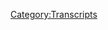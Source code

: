 {{DEFAULTSORT:
    #_TRANSCRIPT_0692S:Alex's Breaky Minisode
}}{{Transcript
    | title         = [[Alex's Breaky Minisode]]
    | caption       = [https://knowledgefight.libsyn.com/alexs-breaky-minisode Listen to this episode on Libsyn]
    | episodeNumber = [[Alex's Breaky Minisode|S012]]
    | length        = 00:37:40
}}

{{MessageBox
    | header     = Warning: Bot Generated Content
    | text       = This transcript was automatically generated by transcription software and likely contains many mistakes and misattributions. Please check the audio for definitive quotes, attribution, and context.
    | image      = N3yvass4myg91.webp
    | imagewidth = 50px
    | id         = warning
}}

{{TranscriptBlock
    | name      = Unknown Speaker
    | timestamp = 00:00:00.000
    | text      = N-N-N-N-N-N-Knowledge Fight
}}

{{TranscriptBlock
    | name      = Unknown Speaker
    | timestamp = 00:00:12.960
    | text      = Dan and Jordan, I am sweating.
}}

{{TranscriptBlock
    | name      = Unknown Speaker
    | timestamp = 00:00:19.600
    | text      = Knowledgefight.com, it's time to pray.
}}

{{TranscriptBlock
    | name      = Unknown Speaker
    | timestamp = 00:00:21.399
    | text      = I have great respect for knowledgefight.
}}

{{TranscriptBlock
    | name      = Unknown Speaker
    | timestamp = 00:00:23.920
    | text      = Knowledgefight.
}}

{{TranscriptBlock
    | name      = Unknown Speaker
    | timestamp = 00:00:24.920
    | text      = I'm sick of them posing as if they're the good guys, saying we are the bad guys.
}}

{{TranscriptBlock
    | name      = Unknown Speaker
    | timestamp = 00:00:29.359
    | text      = Knowledgefight.
}}

{{TranscriptBlock
    | name      = Unknown Speaker
    | timestamp = 00:00:30.359
    | text      = Dan and Jordan, Knowledgefight.
}}

{{TranscriptBlock
    | name      = Unknown Speaker
    | timestamp = 00:00:31.359
    | text      = Riddle her, riddle her, riddle her.
}}

{{TranscriptBlock
    | name      = Unknown Speaker
    | timestamp = 00:00:32.359
    | text      = Need, I need money.
}}

{{TranscriptBlock
    | name      = Unknown Speaker
    | timestamp = 00:00:33.359
    | text      = Riddle her, riddle her, riddle her.
}}

{{TranscriptBlock
    | name      = Unknown Speaker
    | timestamp = 00:00:34.359
    | text      = Andy and Kansas, Andy and Kansas.
}}

{{TranscriptBlock
    | name      = Unknown Speaker
    | timestamp = 00:00:35.359
    | text      = Stop it.
}}

{{TranscriptBlock
    | name      = Unknown Speaker
    | timestamp = 00:00:36.359
    | text      = Andy and Kansas, Andy and Kansas.
}}

{{TranscriptBlock
    | name      = Unknown Speaker
    | timestamp = 00:00:37.359
    | text      = It's time to pray.
}}

{{TranscriptBlock
    | name      = Unknown Speaker
    | timestamp = 00:00:38.359
    | text      = Andy and Kansas, you're on the air, thanks for holding.
}}

{{TranscriptBlock
    | name      = Unknown Speaker
    | timestamp = 00:00:39.359
    | text      = Hello Alex, I'm a first time caller, I'm a huge fan.
}}

{{TranscriptBlock
    | name      = Unknown Speaker
    | timestamp = 00:00:40.359
    | text      = I love your work.
}}

{{TranscriptBlock
    | name      = Unknown Speaker
    | timestamp = 00:00:41.359
    | text      = Knowledgefight.
}}

{{TranscriptBlock
    | name      = Unknown Speaker
    | timestamp = 00:00:42.359
    | text      = N-N-N-N-Knowledgefight.com.
}}

{{TranscriptBlock
    | name      = Unknown Speaker
    | timestamp = 00:00:43.359
    | text      = I love you.
}}

{{TranscriptBlock
    | name      = Unknown Speaker
    | timestamp = 00:00:59.359
    | text      = Hey everybody, welcome back to Knowledgefight, I'm Dan.
}}

{{TranscriptBlock
    | name      = Unknown Speaker
    | timestamp = 00:01:01.359
    | text      = I'm Jordan.
}}

{{TranscriptBlock
    | name      = Unknown Speaker
    | timestamp = 00:01:02.359
    | text      = We're a couple dudes, like to sit around, worship at the altar of Selene and talk a
}}

{{TranscriptBlock
    | name      = Unknown Speaker
    | timestamp = 00:01:04.879
    | text      = little bit about Alex Jones.
}}

{{TranscriptBlock
    | name      = Unknown Speaker
    | timestamp = 00:01:06.760
    | text      = Oh indeed we are, Dan.
}}

{{TranscriptBlock
    | name      = Unknown Speaker
    | timestamp = 00:01:08.359
    | text      = Jordan.
}}

{{TranscriptBlock
    | name      = Unknown Speaker
    | timestamp = 00:01:09.359
    | text      = Dan!
}}

{{TranscriptBlock
    | name      = Unknown Speaker
    | timestamp = 00:01:10.359
    | text      = Jordan.
}}

{{TranscriptBlock
    | name      = Unknown Speaker
    | timestamp = 00:01:11.359
    | text      = Quick question for ya.
}}

{{TranscriptBlock
    | name      = Unknown Speaker
    | timestamp = 00:01:12.359
    | text      = How did you go first?
}}

{{TranscriptBlock
    | name      = Unknown Speaker
    | timestamp = 00:01:13.359
    | text      = Uh, I have a, I got a double bright spot my friend.
}}

{{TranscriptBlock
    | name      = Unknown Speaker
    | timestamp = 00:01:17.359
    | text      = Whoa, shit.
}}

{{TranscriptBlock
    | name      = Unknown Speaker
    | timestamp = 00:01:18.359
    | text      = I got a rare double bright spot.
}}

{{TranscriptBlock
    | name      = Unknown Speaker
    | timestamp = 00:01:19.359
    | text      = Unprecedented.
}}

{{TranscriptBlock
    | name      = Unknown Speaker
    | timestamp = 00:01:20.359
    | text      = My, uh, my partner?
}}

{{TranscriptBlock
    | name      = Unknown Speaker
    | timestamp = 00:01:22.359
    | text      = Mm-hmm.
}}

{{TranscriptBlock
    | name      = Unknown Speaker
    | timestamp = 00:01:23.359
    | text      = Summer.
}}

{{TranscriptBlock
    | name      = Unknown Speaker
    | timestamp = 00:01:24.359
    | text      = School is out, my friend.
}}

{{TranscriptBlock
    | name      = Unknown Speaker
    | timestamp = 00:01:25.359
    | text      = School's out.
}}

{{TranscriptBlock
    | name      = Unknown Speaker
    | timestamp = 00:01:26.359
    | text      = Summer vacation.
}}

{{TranscriptBlock
    | name      = Unknown Speaker
    | timestamp = 00:01:27.359
    | text      = School's out.
}}

{{TranscriptBlock
    | name      = Unknown Speaker
    | timestamp = 00:01:28.359
    | text      = School's out for summer.
}}

{{TranscriptBlock
    | name      = Unknown Speaker
    | timestamp = 00:01:29.359
    | text      = For summer.
}}

{{TranscriptBlock
    | name      = Unknown Speaker
    | timestamp = 00:01:30.359
    | text      = Forever.
}}

{{TranscriptBlock
    | name      = Unknown Speaker
    | timestamp = 00:01:31.359
    | text      = Absolutely.
}}

{{TranscriptBlock
    | name      = Unknown Speaker
    | timestamp = 00:01:32.359
    | text      = And then at the same time, we just discovered a new show, uh, that's old, called For All
}}

{{TranscriptBlock
    | name      = Unknown Speaker
    | timestamp = 00:01:36.280
    | text      = Mankind.
}}

{{TranscriptBlock
    | name      = Unknown Speaker
    | timestamp = 00:01:37.280
    | text      = Nice.
}}

{{TranscriptBlock
    | name      = Unknown Speaker
    | timestamp = 00:01:38.280
    | text      = It's alternate history, what if Russia won the space race to the moon?
}}

{{TranscriptBlock
    | name      = Unknown Speaker
    | timestamp = 00:01:41.480
    | text      = Ooh, sort of like a man in the high castle kind of situation.
}}

{{TranscriptBlock
    | name      = Unknown Speaker
    | timestamp = 00:01:44.079
    | text      = Absolutely, but with the moon!
}}

{{TranscriptBlock
    | name      = Unknown Speaker
    | timestamp = 00:01:45.079
    | text      = Alright.
}}

{{TranscriptBlock
    | name      = Unknown Speaker
    | timestamp = 00:01:46.079
    | text      = And it's fucking great!
}}

{{TranscriptBlock
    | name      = Unknown Speaker
    | timestamp = 00:01:47.079
    | text      = Sweet!
}}

{{TranscriptBlock
    | name      = Unknown Speaker
    | timestamp = 00:01:48.079
    | text      = I want to be an astronaut so bad!
}}

{{TranscriptBlock
    | name      = Unknown Speaker
    | timestamp = 00:01:49.079
    | text      = Well, it's not too late.
}}

{{TranscriptBlock
    | name      = Unknown Speaker
    | timestamp = 00:01:50.879
    | text      = No it is, they told me my eyes were too bad.
}}

{{TranscriptBlock
    | name      = Unknown Speaker
    | timestamp = 00:01:53.079
    | text      = It's probably too late.
}}

{{TranscriptBlock
    | name      = Unknown Speaker
    | timestamp = 00:01:54.079
    | text      = Yeah.
}}

{{TranscriptBlock
    | name      = Unknown Speaker
    | timestamp = 00:01:55.079
    | text      = Mm.
}}

{{TranscriptBlock
    | name      = Unknown Speaker
    | timestamp = 00:01:56.079
    | text      = They haven't gotten better in the intervening time period.
}}

{{TranscriptBlock
    | name      = Unknown Speaker
    | timestamp = 00:01:57.079
    | text      = I feel like you're just gonna need to wait until it's really normal to go to space and
}}

{{TranscriptBlock
    | name      = Unknown Speaker
    | timestamp = 00:02:01.439
    | text      = then you could be a space cowboy type of guy.
}}

{{TranscriptBlock
    | name      = Unknown Speaker
    | timestamp = 00:02:03.840
    | text      = Just going up there, a ruffian in space.
}}

{{TranscriptBlock
    | name      = Unknown Speaker
    | timestamp = 00:02:05.120
    | text      = That'll be pretty cool.
}}

{{TranscriptBlock
    | name      = Unknown Speaker
    | timestamp = 00:02:06.120
    | text      = I'll be a bounty hunter.
}}

{{TranscriptBlock
    | name      = Unknown Speaker
    | timestamp = 00:02:07.120
    | text      = A space highwayman.
}}

{{TranscriptBlock
    | name      = Unknown Speaker
    | timestamp = 00:02:08.120
    | text      = I'm gonna be a bounty hunter for sure.
}}

{{TranscriptBlock
    | name      = Unknown Speaker
    | timestamp = 00:02:09.120
    | text      = Yeah.
}}

{{TranscriptBlock
    | name      = Unknown Speaker
    | timestamp = 00:02:10.120
    | text      = Yeah, I see that.
}}

{{TranscriptBlock
    | name      = Unknown Speaker
    | timestamp = 00:02:11.120
    | text      = I'm gonna have to learn Jeet Kune Do.
}}

{{TranscriptBlock
    | name      = Unknown Speaker
    | timestamp = 00:02:13.520
    | text      = That's gonna have to be...
}}

{{TranscriptBlock
    | name      = Unknown Speaker
    | timestamp = 00:02:14.520
    | text      = Something about Mandalorian, right?
}}

{{TranscriptBlock
    | name      = Unknown Speaker
    | timestamp = 00:02:15.800
    | text      = No, I'm thinking Spike Spiegel, my man.
}}

{{TranscriptBlock
    | name      = Unknown Speaker
    | timestamp = 00:02:17.800
    | text      = Okay.
}}

{{TranscriptBlock
    | name      = Unknown Speaker
    | timestamp = 00:02:18.800
    | text      = Cowboy Bebop.
}}

{{TranscriptBlock
    | name      = Unknown Speaker
    | timestamp = 00:02:19.800
    | text      = Okay.
}}

{{TranscriptBlock
    | name      = Unknown Speaker
    | timestamp = 00:02:20.800
    | text      = That's the way to do it.
}}

{{TranscriptBlock
    | name      = Unknown Speaker
    | timestamp = 00:02:21.800
    | text      = Alright.
}}

{{TranscriptBlock
    | name      = Unknown Speaker
    | timestamp = 00:02:22.800
    | text      = I don't have any references.
}}

{{TranscriptBlock
    | name      = Unknown Speaker
    | timestamp = 00:02:23.800
    | text      = I'm not cool enough to be...
}}

{{TranscriptBlock
    | name      = Unknown Speaker
    | timestamp = 00:02:24.800
    | text      = I could be Jet, though.
}}

{{TranscriptBlock
    | name      = Unknown Speaker
    | timestamp = 00:02:25.800
    | text      = I can cook.
}}

{{TranscriptBlock
    | name      = Unknown Speaker
    | timestamp = 00:02:26.800
    | text      = Mm-hmm.
}}

{{TranscriptBlock
    | name      = Unknown Speaker
    | timestamp = 00:02:27.800
    | text      = I'm tall.
}}

{{TranscriptBlock
    | name      = Unknown Speaker
    | timestamp = 00:02:28.800
    | text      = Okay.
}}

{{TranscriptBlock
    | name      = Unknown Speaker
    | timestamp = 00:02:29.800
    | text      = Those are my qualities.
}}

{{TranscriptBlock
    | name      = Unknown Speaker
    | timestamp = 00:02:30.800
    | text      = Sure!
}}

{{TranscriptBlock
    | name      = Unknown Speaker
    | timestamp = 00:02:31.800
    | text      = Bad eyes, tall.
}}

{{TranscriptBlock
    | name      = Unknown Speaker
    | timestamp = 00:02:32.800
    | text      = Tall.
}}

{{TranscriptBlock
    | name      = Unknown Speaker
    | timestamp = 00:02:33.800
    | text      = I can cook.
}}

{{TranscriptBlock
    | name      = Unknown Speaker
    | timestamp = 00:02:34.800
    | text      = Let's get you to space.
}}

{{TranscriptBlock
    | name      = Unknown Speaker
    | timestamp = 00:02:35.800
    | text      = Send me up there!
}}

{{TranscriptBlock
    | name      = Unknown Speaker
    | timestamp = 00:02:36.800
    | text      = I guess I wish you the best with that.
}}

{{TranscriptBlock
    | name      = Unknown Speaker
    | timestamp = 00:02:37.800
    | text      = Yes, thank you very much.
}}

{{TranscriptBlock
    | name      = Unknown Speaker
    | timestamp = 00:02:38.800
    | text      = And what's your bright spot, buddy?
}}

{{TranscriptBlock
    | name      = Unknown Speaker
    | timestamp = 00:02:40.159
    | text      = My bright spot, actually, is that I've got a trip to St. Louis planned in the near future.
}}

{{TranscriptBlock
    | name      = Unknown Speaker
    | timestamp = 00:02:47.599
    | text      = What?
}}

{{TranscriptBlock
    | name      = Unknown Speaker
    | timestamp = 00:02:48.599
    | text      = Yep, I get to go.
}}

{{TranscriptBlock
    | name      = Unknown Speaker
    | timestamp = 00:02:49.599
    | text      = Our mutual friend, something we knew from our stand-up days, is getting married, and
}}

{{TranscriptBlock
    | name      = Unknown Speaker
    | timestamp = 00:02:55.120
    | text      = destination wedding, as it were, to St. Louis.
}}

{{TranscriptBlock
    | name      = Unknown Speaker
    | timestamp = 00:02:59.080
    | text      = Be nice to be back in Missouri.
}}

{{TranscriptBlock
    | name      = Unknown Speaker
    | timestamp = 00:03:00.639
    | text      = My buddy Nikki Gift lives there, so be able to see some of the old posse.
}}

{{TranscriptBlock
    | name      = Unknown Speaker
    | timestamp = 00:03:05.479
    | text      = Absolutely.
}}

{{TranscriptBlock
    | name      = Unknown Speaker
    | timestamp = 00:03:06.479
    | text      = So yeah, I'm looking forward to that.
}}

{{TranscriptBlock
    | name      = Unknown Speaker
    | timestamp = 00:03:07.479
    | text      = Yeah, that'll be great.
}}

{{TranscriptBlock
    | name      = Unknown Speaker
    | timestamp = 00:03:08.479
    | text      = Yeah, so it'll be a good time.
}}

{{TranscriptBlock
    | name      = Unknown Speaker
    | timestamp = 00:03:09.479
    | text      = Yeah, weddings.
}}

{{TranscriptBlock
    | name      = Unknown Speaker
    | timestamp = 00:03:10.479
    | text      = Yeah.
}}

{{TranscriptBlock
    | name      = Unknown Speaker
    | timestamp = 00:03:11.479
    | text      = Weddings.
}}

{{TranscriptBlock
    | name      = Unknown Speaker
    | timestamp = 00:03:12.479
    | text      = I was gonna say this as a bright spot, but I'm gonna put it in as a sort of an addendum.
}}

{{TranscriptBlock
    | name      = Unknown Speaker
    | timestamp = 00:03:15.479
    | text      = It is not a bright spot.
}}

{{TranscriptBlock
    | name      = Unknown Speaker
    | timestamp = 00:03:17.199
    | text      = Okay.
}}

{{TranscriptBlock
    | name      = Unknown Speaker
    | timestamp = 00:03:18.199
    | text      = So the dreamy, creamy summer is going on, as we all know.
}}

{{TranscriptBlock
    | name      = Unknown Speaker
    | timestamp = 00:03:20.780
    | text      = Of course.
}}

{{TranscriptBlock
    | name      = Unknown Speaker
    | timestamp = 00:03:22.280
    | text      = And I have been trying some creams.
}}

{{TranscriptBlock
    | name      = Unknown Speaker
    | timestamp = 00:03:26.039
    | text      = Some of them have been dreamy.
}}

{{TranscriptBlock
    | name      = Unknown Speaker
    | timestamp = 00:03:27.639
    | text      = Some of them have been...
}}

{{TranscriptBlock
    | name      = Unknown Speaker
    | timestamp = 00:03:30.000
    | text      = So dreamy, creamy.
}}

{{TranscriptBlock
    | name      = Unknown Speaker
    | timestamp = 00:03:32.520
    | text      = But I have to say, Jenny's ice cream is being treated by everybody as like, this is such
}}

{{TranscriptBlock
    | name      = Unknown Speaker
    | timestamp = 00:03:38.319
    | text      = great ice cream.
}}

{{TranscriptBlock
    | name      = Unknown Speaker
    | timestamp = 00:03:39.319
    | text      = Sure.
}}

{{TranscriptBlock
    | name      = Unknown Speaker
    | timestamp = 00:03:40.319
    | text      = It's high level.
}}

{{TranscriptBlock
    | name      = Unknown Speaker
    | timestamp = 00:03:41.319
    | text      = Everyone loves it.
}}

{{TranscriptBlock
    | name      = Unknown Speaker
    | timestamp = 00:03:42.319
    | text      = And I've gotta say, the price tag would lead you to believe that it is the best.
}}

{{TranscriptBlock
    | name      = Unknown Speaker
    | timestamp = 00:03:48.560
    | text      = Sure.
}}

{{TranscriptBlock
    | name      = Unknown Speaker
    | timestamp = 00:03:49.560
    | text      = I got Boston cream pie, Jenny's flavor.
}}

{{TranscriptBlock
    | name      = Unknown Speaker
    | timestamp = 00:03:52.319
    | text      = Mm-hmm.
}}

{{TranscriptBlock
    | name      = Unknown Speaker
    | timestamp = 00:03:53.319
    | text      = And look, no shade on Jenny.
}}

{{TranscriptBlock
    | name      = Unknown Speaker
    | timestamp = 00:03:57.159
    | text      = She's great.
}}

{{TranscriptBlock
    | name      = Unknown Speaker
    | timestamp = 00:03:58.159
    | text      = I'm sure she is.
}}

{{TranscriptBlock
    | name      = Unknown Speaker
    | timestamp = 00:03:59.159
    | text      = I gotta say, the fudge is really hyped up on the packaging.
}}

{{TranscriptBlock
    | name      = Unknown Speaker
    | timestamp = 00:04:03.520
    | text      = It says like, we got this great fudge.
}}

{{TranscriptBlock
    | name      = Unknown Speaker
    | timestamp = 00:04:05.120
    | text      = It's true.
}}

{{TranscriptBlock
    | name      = Unknown Speaker
    | timestamp = 00:04:06.120
    | text      = It is fucking Hershey's syrup.
}}

{{TranscriptBlock
    | name      = Unknown Speaker
    | timestamp = 00:04:08.479
    | text      = It is.
}}

{{TranscriptBlock
    | name      = Unknown Speaker
    | timestamp = 00:04:09.479
    | text      = It is not.
}}

{{TranscriptBlock
    | name      = Unknown Speaker
    | timestamp = 00:04:10.479
    | text      = You're not joking.
}}

{{TranscriptBlock
    | name      = Unknown Speaker
    | timestamp = 00:04:11.479
    | text      = It is not fudge.
}}

{{TranscriptBlock
    | name      = Unknown Speaker
    | timestamp = 00:04:12.479
    | text      = Nope.
}}

{{TranscriptBlock
    | name      = Unknown Speaker
    | timestamp = 00:04:13.479
    | text      = It tastes exactly like Hershey's syrup.
}}

{{TranscriptBlock
    | name      = Unknown Speaker
    | timestamp = 00:04:14.479
    | text      = Nope.
}}

{{TranscriptBlock
    | name      = Unknown Speaker
    | timestamp = 00:04:15.479
    | text      = That's something you get in a bottle, and you pour into your mouth when you're high.
}}

{{TranscriptBlock
    | name      = Unknown Speaker
    | timestamp = 00:04:18.480
    | text      = Listen, here's my problem with all ice creams.
}}

{{TranscriptBlock
    | name      = Unknown Speaker
    | timestamp = 00:04:22.079
    | text      = No one person can make that many flavors.
}}

{{TranscriptBlock
    | name      = Unknown Speaker
    | timestamp = 00:04:26.240
    | text      = You can't do it.
}}

{{TranscriptBlock
    | name      = Unknown Speaker
    | timestamp = 00:04:27.240
    | text      = You know it's not just Jenny.
}}

{{TranscriptBlock
    | name      = Unknown Speaker
    | timestamp = 00:04:28.279
    | text      = I understand it's not just Jenny, but an entity, a hive mind, if you will, can only create
}}

{{TranscriptBlock
    | name      = Unknown Speaker
    | timestamp = 00:04:35.000
    | text      = so many flavors.
}}

{{TranscriptBlock
    | name      = Unknown Speaker
    | timestamp = 00:04:36.000
    | text      = The American Robins did not have 126 flavors.
}}

{{TranscriptBlock
    | name      = Unknown Speaker
    | timestamp = 00:04:39.439
    | text      = They had the correct amount, 31.
}}

{{TranscriptBlock
    | name      = Unknown Speaker
    | timestamp = 00:04:40.920
    | text      = That is the maximum that can be made, one for each of the most days of a month.
}}

{{TranscriptBlock
    | name      = Unknown Speaker
    | timestamp = 00:04:44.959
    | text      = I have to say, if I can be frank, I would say that I don't think Boston Green Pie is
}}

{{TranscriptBlock
    | name      = Unknown Speaker
    | timestamp = 00:04:51.019
    | text      = like number one, an innovative flavor, nor do I think it's that difficult to emulate.
}}

{{TranscriptBlock
    | name      = Unknown Speaker
    | timestamp = 00:04:57.120
    | text      = It's got custard, which is already kind of in the ice cream family.
}}

{{TranscriptBlock
    | name      = Unknown Speaker
    | timestamp = 00:05:00.800
    | text      = It's basically ice cream, yeah.
}}

{{TranscriptBlock
    | name      = Unknown Speaker
    | timestamp = 00:05:01.800
    | text      = And then chocolate.
}}

{{TranscriptBlock
    | name      = Unknown Speaker
    | timestamp = 00:05:02.800
    | text      = You've just got to nail that chocolate somehow.
}}

{{TranscriptBlock
    | name      = Unknown Speaker
    | timestamp = 00:05:06.879
    | text      = For that price, I am looking for a little more than Hershey's syrup, Jenny.
}}

{{TranscriptBlock
    | name      = Unknown Speaker
    | timestamp = 00:05:11.759
    | text      = You realize it's not just Jenny, right?
}}

{{TranscriptBlock
    | name      = Unknown Speaker
    | timestamp = 00:05:13.720
    | text      = No, it is.
}}

{{TranscriptBlock
    | name      = Unknown Speaker
    | timestamp = 00:05:16.600
    | text      = But it was actually not too bad.
}}

{{TranscriptBlock
    | name      = Unknown Speaker
    | timestamp = 00:05:17.879
    | text      = No, of course.
}}

{{TranscriptBlock
    | name      = Unknown Speaker
    | timestamp = 00:05:18.879
    | text      = I just felt like a little bit short-changed.
}}

{{TranscriptBlock
    | name      = Unknown Speaker
    | timestamp = 00:05:21.879
    | text      = There's nothing fun about saying something is okay.
}}

{{TranscriptBlock
    | name      = Unknown Speaker
    | timestamp = 00:05:24.079
    | text      = It could have been better.
}}

{{TranscriptBlock
    | name      = Unknown Speaker
    | timestamp = 00:05:26.120
    | text      = But it could have.
}}

{{TranscriptBlock
    | name      = Unknown Speaker
    | timestamp = 00:05:27.120
    | text      = It could have.
}}

{{TranscriptBlock
    | name      = Unknown Speaker
    | timestamp = 00:05:28.120
    | text      = If it wasn't fucking Hershey's syrup.
}}

{{TranscriptBlock
    | name      = Unknown Speaker
    | timestamp = 00:05:29.120
    | text      = Exactly.
}}

{{TranscriptBlock
    | name      = Unknown Speaker
    | timestamp = 00:05:30.120
    | text      = So Jordan, today we've got an episode in front of us.
}}

{{TranscriptBlock
    | name      = Unknown Speaker
    | timestamp = 00:05:33.519
    | text      = It's going to be a little minisode, I suppose.
}}

{{TranscriptBlock
    | name      = Unknown Speaker
    | timestamp = 00:05:35.839
    | text      = We'll see what that ends up entailing.
}}

{{TranscriptBlock
    | name      = Unknown Speaker
    | timestamp = 00:05:39.860
    | text      = But the situation, we'll get into it here in a moment, but first I wanted to just give
}}

{{TranscriptBlock
    | name      = Unknown Speaker
    | timestamp = 00:05:44.839
    | text      = a little bit of a sort of context and maybe a little bit of an apology, because I did
}}

{{TranscriptBlock
    | name      = Unknown Speaker
    | timestamp = 00:05:50.839
    | text      = get some feedback about this and you got to assume if people are reaching out, then more
}}

{{TranscriptBlock
    | name      = Unknown Speaker
    | timestamp = 00:05:55.879
    | text      = people may have felt this way.
}}

{{TranscriptBlock
    | name      = Unknown Speaker
    | timestamp = 00:05:59.040
    | text      = I want to just say, hey, sorry that we did not give more of a point to Mike Tyson's history
}}

{{TranscriptBlock
    | name      = Unknown Speaker
    | timestamp = 00:06:05.519
    | text      = of abuse and his rape conviction on our last episode.
}}

{{TranscriptBlock
    | name      = Unknown Speaker
    | timestamp = 00:06:11.079
    | text      = I know that it's not your responsibility, Jordan, to bring things up.
}}

{{TranscriptBlock
    | name      = Unknown Speaker
    | timestamp = 00:06:15.279
    | text      = You are more of a responding person.
}}

{{TranscriptBlock
    | name      = Unknown Speaker
    | timestamp = 00:06:17.879
    | text      = So this falls more on me.
}}

{{TranscriptBlock
    | name      = Unknown Speaker
    | timestamp = 00:06:19.680
    | text      = And the reason that I didn't include more of it as a point to bring up is I really thought
}}

{{TranscriptBlock
    | name      = Unknown Speaker
    | timestamp = 00:06:24.600
    | text      = that we talked about it before in the past.
}}

{{TranscriptBlock
    | name      = Unknown Speaker
    | timestamp = 00:06:26.480
    | text      = I'm pretty sure we have.
}}

{{TranscriptBlock
    | name      = Unknown Speaker
    | timestamp = 00:06:27.480
    | text      = In more detail.
}}

{{TranscriptBlock
    | name      = Unknown Speaker
    | timestamp = 00:06:28.480
    | text      = Yeah.
}}

{{TranscriptBlock
    | name      = Unknown Speaker
    | timestamp = 00:06:29.480
    | text      = And that might be a misconception on my part or whatever, but I felt like it would be sort
}}

{{TranscriptBlock
    | name      = Unknown Speaker
    | timestamp = 00:06:36.480
    | text      = of redundant.
}}

{{TranscriptBlock
    | name      = Unknown Speaker
    | timestamp = 00:06:37.480
    | text      = Right.
}}

{{TranscriptBlock
    | name      = Unknown Speaker
    | timestamp = 00:06:38.480
    | text      = And my perceptions may be off on that.
}}

{{TranscriptBlock
    | name      = Unknown Speaker
    | timestamp = 00:06:41.920
    | text      = And to the extent that it felt like we were just given short shrift to that, I apologize.
}}

{{TranscriptBlock
    | name      = Unknown Speaker
    | timestamp = 00:06:46.240
    | text      = I don't want that to be the perception that, hey, it's not, you know, his awful history
}}

{{TranscriptBlock
    | name      = Unknown Speaker
    | timestamp = 00:06:52.279
    | text      = isn't a big deal.
}}

{{TranscriptBlock
    | name      = Unknown Speaker
    | timestamp = 00:06:53.279
    | text      = Yeah, we're not minimizing it, nor did we forget.
}}

{{TranscriptBlock
    | name      = Unknown Speaker
    | timestamp = 00:06:56.240
    | text      = Which is, yeah, I suppose is the best you can put it.
}}

{{TranscriptBlock
    | name      = Unknown Speaker
    | timestamp = 00:06:59.680
    | text      = Sure.
}}

{{TranscriptBlock
    | name      = Unknown Speaker
    | timestamp = 00:07:00.680
    | text      = Yeah.
}}

{{TranscriptBlock
    | name      = Unknown Speaker
    | timestamp = 00:07:01.680
    | text      = So today, the situation we have in front of us is trouble.
}}

{{TranscriptBlock
    | name      = Unknown Speaker
    | timestamp = 00:07:05.079
    | text      = Trouble.
}}

{{TranscriptBlock
    | name      = Unknown Speaker
    | timestamp = 00:07:06.079
    | text      = Yes.
}}

{{TranscriptBlock
    | name      = Unknown Speaker
    | timestamp = 00:07:07.079
    | text      = Alex has been out of studio since June 6th.
}}

{{TranscriptBlock
    | name      = Unknown Speaker
    | timestamp = 00:07:11.600
    | text      = Sure.
}}

{{TranscriptBlock
    | name      = Unknown Speaker
    | timestamp = 00:07:12.600
    | text      = Sure.
}}

{{TranscriptBlock
    | name      = Unknown Speaker
    | timestamp = 00:07:13.600
    | text      = He has been on vacation or a work-cation, as he is known to put it.
}}

{{TranscriptBlock
    | name      = Unknown Speaker
    | timestamp = 00:07:20.759
    | text      = And you know, there's a lot of stuff that's been going on that I think bears his response.
}}

{{TranscriptBlock
    | name      = Unknown Speaker
    | timestamp = 00:07:27.680
    | text      = I'm interested where he's at about these things, from the Proud Boys being indicted for a seditious
}}

{{TranscriptBlock
    | name      = Unknown Speaker
    | timestamp = 00:07:33.319
    | text      = conspiracy and the fact that there is video of Enrique Tarrio, the leader of the Proud
}}

{{TranscriptBlock
    | name      = Unknown Speaker
    | timestamp = 00:07:40.199
    | text      = Boys, meeting in the basement of a parking garage with Stuart Rhodes, the head of the
}}

{{TranscriptBlock
    | name      = Unknown Speaker
    | timestamp = 00:07:44.439
    | text      = Oath Keepers.
}}

{{TranscriptBlock
    | name      = Unknown Speaker
    | timestamp = 00:07:45.439
    | text      = The whole thing.
}}

{{TranscriptBlock
    | name      = Unknown Speaker
    | timestamp = 00:07:46.439
    | text      = Two groups who are being charged with seditious conspiracy meeting in a clandestine location.
}}

{{TranscriptBlock
    | name      = Unknown Speaker
    | timestamp = 00:07:49.920
    | text      = They work together.
}}

{{TranscriptBlock
    | name      = Unknown Speaker
    | timestamp = 00:07:51.519
    | text      = Conspiratorily, a little.
}}

{{TranscriptBlock
    | name      = Unknown Speaker
    | timestamp = 00:07:53.680
    | text      = I'm curious about his take on some of that.
}}

{{TranscriptBlock
    | name      = Unknown Speaker
    | timestamp = 00:07:56.120
    | text      = His absence might be a little glaring, even.
}}

{{TranscriptBlock
    | name      = Unknown Speaker
    | timestamp = 00:07:58.839
    | text      = CNN apparently ran that documentary about Alex that, you know, curious what his thoughts
}}

{{TranscriptBlock
    | name      = Unknown Speaker
    | timestamp = 00:08:05.600
    | text      = are on that.
}}

{{TranscriptBlock
    | name      = Unknown Speaker
    | timestamp = 00:08:07.480
    | text      = Joe Biggs apparently hired Norm Pattis as his lawyer.
}}

{{TranscriptBlock
    | name      = Unknown Speaker
    | timestamp = 00:08:11.839
    | text      = Yep.
}}

{{TranscriptBlock
    | name      = Unknown Speaker
    | timestamp = 00:08:12.839
    | text      = Curious what Alex thinks about that.
}}

{{TranscriptBlock
    | name      = Unknown Speaker
    | timestamp = 00:08:13.839
    | text      = He's got stuff to say there.
}}

{{TranscriptBlock
    | name      = Unknown Speaker
    | timestamp = 00:08:14.839
    | text      = I was thinking about this, and if I were Alex, I would have fired Norm immediately.
}}

{{TranscriptBlock
    | name      = Unknown Speaker
    | timestamp = 00:08:18.600
    | text      = If he was going to represent Joe Biggs in the seditious conspiracy trial, because it
}}

{{TranscriptBlock
    | name      = Unknown Speaker
    | timestamp = 00:08:25.319
    | text      = provides too close of a link.
}}

{{TranscriptBlock
    | name      = Unknown Speaker
    | timestamp = 00:08:26.639
    | text      = I mean, how?
}}

{{TranscriptBlock
    | name      = Unknown Speaker
    | timestamp = 00:08:28.519
    | text      = Could you be like, well, of course we share the same lawyer, but I've never met this guy
}}

{{TranscriptBlock
    | name      = Unknown Speaker
    | timestamp = 00:08:31.620
    | text      = before and he worked for me.
}}

{{TranscriptBlock
    | name      = Unknown Speaker
    | timestamp = 00:08:33.399
    | text      = Like, no.
}}

{{TranscriptBlock
    | name      = Unknown Speaker
    | timestamp = 00:08:34.399
    | text      = Come on, man.
}}

{{TranscriptBlock
    | name      = Unknown Speaker
    | timestamp = 00:08:35.399
    | text      = I would be like, no, you cannot represent Joe Biggs.
}}

{{TranscriptBlock
    | name      = Unknown Speaker
    | timestamp = 00:08:39.440
    | text      = Yeah, it really must mean that the pool is that shallow, though.
}}

{{TranscriptBlock
    | name      = Unknown Speaker
    | timestamp = 00:08:44.840
    | text      = The pool has to be that shallow, which is almost reassuring.
}}

{{TranscriptBlock
    | name      = Unknown Speaker
    | timestamp = 00:08:48.879
    | text      = If you can't afford to fire Norm Pattis, that means there aren't that many options.
}}

{{TranscriptBlock
    | name      = Unknown Speaker
    | timestamp = 00:08:54.200
    | text      = Or conversely, Alex got Joe Biggs a lawyer.
}}

{{TranscriptBlock
    | name      = Unknown Speaker
    | timestamp = 00:08:58.480
    | text      = That is also possible.
}}

{{TranscriptBlock
    | name      = Unknown Speaker
    | timestamp = 00:09:00.720
    | text      = Because otherwise Joe might say something.
}}

{{TranscriptBlock
    | name      = Unknown Speaker
    | timestamp = 00:09:04.120
    | text      = I don't know, but it has the appearance of rank shadiness.
}}

{{TranscriptBlock
    | name      = Unknown Speaker
    | timestamp = 00:09:10.120
    | text      = But it's Norm Pattis.
}}

{{TranscriptBlock
    | name      = Unknown Speaker
    | timestamp = 00:09:11.860
    | text      = That would be like, if in the wire, you know how the cartel, they had that huge lawyer
}}

{{TranscriptBlock
    | name      = Unknown Speaker
    | timestamp = 00:09:17.480
    | text      = who was real shady, but he was also slick and really good at his job.
}}

{{TranscriptBlock
    | name      = Unknown Speaker
    | timestamp = 00:09:22.519
    | text      = If they had literally Foghorn Leghorn as the cartel's fucking, it's like, oh, don't worry.
}}

{{TranscriptBlock
    | name      = Unknown Speaker
    | timestamp = 00:09:28.919
    | text      = You're going to do five, but we got a good lawyer for you.
}}

{{TranscriptBlock
    | name      = Unknown Speaker
    | timestamp = 00:09:31.440
    | text      = I see, I see.
}}

{{TranscriptBlock
    | name      = Unknown Speaker
    | timestamp = 00:09:32.440
    | text      = The Proud Boys did nothing wrong, now you're here.
}}

{{TranscriptBlock
    | name      = Unknown Speaker
    | timestamp = 00:09:34.559
    | text      = Exactly.
}}

{{TranscriptBlock
    | name      = Unknown Speaker
    | timestamp = 00:09:35.559
    | text      = Why are you hiring him?
}}

{{TranscriptBlock
    | name      = Unknown Speaker
    | timestamp = 00:09:36.559
    | text      = Also, it would probably look even worse if, and thank god this isn't the case, if Alex
}}

{{TranscriptBlock
    | name      = Unknown Speaker
    | timestamp = 00:09:43.399
    | text      = didn't publicly join the Proud Boys.
}}

{{TranscriptBlock
    | name      = Unknown Speaker
    | timestamp = 00:09:46.120
    | text      = That would be a problem.
}}

{{TranscriptBlock
    | name      = Unknown Speaker
    | timestamp = 00:09:47.120
    | text      = Uh oh, there was that time.
}}

{{TranscriptBlock
    | name      = Unknown Speaker
    | timestamp = 00:09:49.000
    | text      = Oh no, that time that he did that.
}}

{{TranscriptBlock
    | name      = Unknown Speaker
    | timestamp = 00:09:50.480
    | text      = That Gavin McGinnis initiated him live on the show.
}}

{{TranscriptBlock
    | name      = Unknown Speaker
    | timestamp = 00:09:53.399
    | text      = That's not good.
}}

{{TranscriptBlock
    | name      = Unknown Speaker
    | timestamp = 00:09:55.600
    | text      = That almost looks bad in retrospect.
}}

{{TranscriptBlock
    | name      = Unknown Speaker
    | timestamp = 00:09:58.120
    | text      = Anyway, the issue is he hasn't been in studios, so we don't have any episodes where he goes
}}

{{TranscriptBlock
    | name      = Unknown Speaker
    | timestamp = 00:10:03.639
    | text      = in to talk about these things.
}}

{{TranscriptBlock
    | name      = Unknown Speaker
    | timestamp = 00:10:05.679
    | text      = And on the time since he's been on, he's called in and there have been some little snippets
}}

{{TranscriptBlock
    | name      = Unknown Speaker
    | timestamp = 00:10:13.399
    | text      = and we're going to go over a little bit of that, but it doesn't merit a full episode.
}}

{{TranscriptBlock
    | name      = Unknown Speaker
    | timestamp = 00:10:18.000
    | text      = And also, when Alex is on the phone or doing these pre-records, it's not really that interesting.
}}

{{TranscriptBlock
    | name      = Unknown Speaker
    | timestamp = 00:10:23.759
    | text      = Because he's going to just hit kind of standard talking points and he knows like, wow, I got
}}

{{TranscriptBlock
    | name      = Unknown Speaker
    | timestamp = 00:10:27.919
    | text      = to do about a tight ten here.
}}

{{TranscriptBlock
    | name      = Unknown Speaker
    | timestamp = 00:10:30.080
    | text      = It's not like when he has to fill three hours and there's like plenty of time for him to
}}

{{TranscriptBlock
    | name      = Unknown Speaker
    | timestamp = 00:10:34.080
    | text      = expound on dumb fucks.
}}

{{TranscriptBlock
    | name      = Unknown Speaker
    | timestamp = 00:10:35.879
    | text      = He needs to be able to have freewheeling, dumb, dumb explosions of improv.
}}

{{TranscriptBlock
    | name      = Unknown Speaker
    | timestamp = 00:10:40.600
    | text      = He can't be held into a small container.
}}

{{TranscriptBlock
    | name      = Unknown Speaker
    | timestamp = 00:10:42.759
    | text      = No, no.
}}

{{TranscriptBlock
    | name      = Unknown Speaker
    | timestamp = 00:10:43.759
    | text      = As a performer, he demands, he needs to be able to explore the space.
}}

{{TranscriptBlock
    | name      = Unknown Speaker
    | timestamp = 00:10:48.440
    | text      = Absolutely.
}}

{{TranscriptBlock
    | name      = Unknown Speaker
    | timestamp = 00:10:49.440
    | text      = And yeah, so it's kind of a bummer.
}}

{{TranscriptBlock
    | name      = Unknown Speaker
    | timestamp = 00:10:53.200
    | text      = On the seventh, there's no call in.
}}

{{TranscriptBlock
    | name      = Unknown Speaker
    | timestamp = 00:10:55.799
    | text      = No call in.
}}

{{TranscriptBlock
    | name      = Unknown Speaker
    | timestamp = 00:10:56.799
    | text      = He doesn't call in on the seventh.
}}

{{TranscriptBlock
    | name      = Unknown Speaker
    | timestamp = 00:10:58.200
    | text      = The eighth comes along and Alex calls in to agitate about a migrant caravan, apparently.
}}

{{TranscriptBlock
    | name      = Unknown Speaker
    | timestamp = 00:11:04.320
    | text      = What?
}}

{{TranscriptBlock
    | name      = Unknown Speaker
    | timestamp = 00:11:05.320
    | text      = There's another one?
}}

{{TranscriptBlock
    | name      = Unknown Speaker
    | timestamp = 00:11:06.320
    | text      = Well, there's a midterm coming up.
}}

{{TranscriptBlock
    | name      = Unknown Speaker
    | timestamp = 00:11:07.320
    | text      = Where is he?
}}

{{TranscriptBlock
    | name      = Unknown Speaker
    | timestamp = 00:11:08.320
    | text      = There's a migrant caravan.
}}

{{TranscriptBlock
    | name      = Unknown Speaker
    | timestamp = 00:11:09.320
    | text      = Where is he that he's catching migrant caravans?
}}

{{TranscriptBlock
    | name      = Unknown Speaker
    | timestamp = 00:11:11.440
    | text      = But it's mostly just an excuse to be like, and then the economy will collapse and that's
}}

{{TranscriptBlock
    | name      = Unknown Speaker
    | timestamp = 00:11:15.559
    | text      = why you got to buy my survival food.
}}

{{TranscriptBlock
    | name      = Unknown Speaker
    | timestamp = 00:11:17.039
    | text      = Sure, naturally.
}}

{{TranscriptBlock
    | name      = Unknown Speaker
    | timestamp = 00:11:18.039
    | text      = So that's basically what's going on.
}}

{{TranscriptBlock
    | name      = Unknown Speaker
    | timestamp = 00:11:19.039
    | text      = And nothing really interesting happens until the 10th.
}}

{{TranscriptBlock
    | name      = Unknown Speaker
    | timestamp = 00:11:22.679
    | text      = And the 10th is the day after the first January 6th committee hearing.
}}

{{TranscriptBlock
    | name      = Unknown Speaker
    | timestamp = 00:11:28.519
    | text      = And so Owen is hosting and here is him introducing a little phone conversation with Alex.
}}

{{TranscriptBlock
    | name      = Unknown Speaker
    | timestamp = 00:11:36.120
    | text      = Just being in this historic moment, seeing where the Democrats are going, I don't know
}}

{{TranscriptBlock
    | name      = Unknown Speaker
    | timestamp = 00:11:40.220
    | text      = if there's ever been such an evil force in this country.
}}

{{TranscriptBlock
    | name      = Unknown Speaker
    | timestamp = 00:11:42.519
    | text      = I don't know if the country has ever experienced the government being weaponized against the
}}

{{TranscriptBlock
    | name      = Unknown Speaker
    | timestamp = 00:11:46.039
    | text      = people like we're seeing right now.
}}

{{TranscriptBlock
    | name      = Unknown Speaker
    | timestamp = 00:11:47.759
    | text      = I mean, how do we harness this energy for good?
}}

{{TranscriptBlock
    | name      = Unknown Speaker
    | timestamp = 00:11:51.519
    | text      = How do we take these trying times and turn them into a positive for America to unite
}}

{{TranscriptBlock
    | name      = Unknown Speaker
    | timestamp = 00:11:55.799
    | text      = the people, to bring people together back with love and a desire for freedom and prosperity?
}}

{{TranscriptBlock
    | name      = Unknown Speaker
    | timestamp = 00:12:01.519
    | text      = Because I know it's there, Alex.
}}

{{TranscriptBlock
    | name      = Unknown Speaker
    | timestamp = 00:12:02.960
    | text      = I know it's there.
}}

{{TranscriptBlock
    | name      = Unknown Speaker
    | timestamp = 00:12:04.399
    | text      = Well, Owen, you just stole my thunder when we hadn't talked before I came on the show
}}

{{TranscriptBlock
    | name      = Unknown Speaker
    | timestamp = 00:12:09.720
    | text      = here.
}}

{{TranscriptBlock
    | name      = Unknown Speaker
    | timestamp = 00:12:10.720
    | text      = That's exactly the point I was going to make is that we're in a hot war.
}}

{{TranscriptBlock
    | name      = Unknown Speaker
    | timestamp = 00:12:13.559
    | text      = They're starting a civil war.
}}

{{TranscriptBlock
    | name      = Unknown Speaker
    | timestamp = 00:12:14.700
    | text      = They're a foreign political group.
}}

{{TranscriptBlock
    | name      = Unknown Speaker
    | timestamp = 00:12:16.860
    | text      = They are the globalist party.
}}

{{TranscriptBlock
    | name      = Unknown Speaker
    | timestamp = 00:12:17.960
    | text      = They are the great reset, build back better.
}}

{{TranscriptBlock
    | name      = Unknown Speaker
    | timestamp = 00:12:21.159
    | text      = Organization.
}}

{{TranscriptBlock
    | name      = Unknown Speaker
    | timestamp = 00:12:22.159
    | text      = They are the new world order.
}}

{{TranscriptBlock
    | name      = Unknown Speaker
    | timestamp = 00:12:24.039
    | text      = That's really fucked up.
}}

{{TranscriptBlock
    | name      = Unknown Speaker
    | timestamp = 00:12:25.480
    | text      = Words, words, words, words, words, words, words.
}}

{{TranscriptBlock
    | name      = Unknown Speaker
    | timestamp = 00:12:27.759
    | text      = They're just, there's words, words, words.
}}

{{TranscriptBlock
    | name      = Unknown Speaker
    | timestamp = 00:12:29.799
    | text      = But like, you know, from doing the show as long as we have, you know that periodically
}}

{{TranscriptBlock
    | name      = Unknown Speaker
    | timestamp = 00:12:36.000
    | text      = callers will ask Alex, when is it time to start shooting?
}}

{{TranscriptBlock
    | name      = Unknown Speaker
    | timestamp = 00:12:40.679
    | text      = And you see this at, you know, various Q and A's.
}}

{{TranscriptBlock
    | name      = Unknown Speaker
    | timestamp = 00:12:44.080
    | text      = People will have this, but they directly ask Alex.
}}

{{TranscriptBlock
    | name      = Unknown Speaker
    | timestamp = 00:12:47.059
    | text      = You say we're always in a cold war.
}}

{{TranscriptBlock
    | name      = Unknown Speaker
    | timestamp = 00:12:50.000
    | text      = When does it turn hot, Alex?
}}

{{TranscriptBlock
    | name      = Unknown Speaker
    | timestamp = 00:12:51.879
    | text      = Well, apparently it's hot.
}}

{{TranscriptBlock
    | name      = Unknown Speaker
    | timestamp = 00:12:53.360
    | text      = It's hot now.
}}

{{TranscriptBlock
    | name      = Unknown Speaker
    | timestamp = 00:12:54.360
    | text      = Yeah.
}}

{{TranscriptBlock
    | name      = Unknown Speaker
    | timestamp = 00:12:55.360
    | text      = Yep.
}}

{{TranscriptBlock
    | name      = Unknown Speaker
    | timestamp = 00:12:56.360
    | text      = It's an issue.
}}

{{TranscriptBlock
    | name      = Unknown Speaker
    | timestamp = 00:12:57.360
    | text      = This is something that Alex just says is a throwaway.
}}

{{TranscriptBlock
    | name      = Unknown Speaker
    | timestamp = 00:12:59.519
    | text      = It doesn't mean anything to him.
}}

{{TranscriptBlock
    | name      = Unknown Speaker
    | timestamp = 00:13:01.679
    | text      = But to the right ear of his listeners, this has the potential for them to be like, this
}}

{{TranscriptBlock
    | name      = Unknown Speaker
    | timestamp = 00:13:05.840
    | text      = is Alex giving the sign.
}}

{{TranscriptBlock
    | name      = Unknown Speaker
    | timestamp = 00:13:07.240
    | text      = Yep.
}}

{{TranscriptBlock
    | name      = Unknown Speaker
    | timestamp = 00:13:08.240
    | text      = Go ahead.
}}

{{TranscriptBlock
    | name      = Unknown Speaker
    | timestamp = 00:13:09.240
    | text      = Yeah, but they know he wouldn't do it like that.
}}

{{TranscriptBlock
    | name      = Unknown Speaker
    | timestamp = 00:13:11.879
    | text      = It's gotta be dramatic.
}}

{{TranscriptBlock
    | name      = Unknown Speaker
    | timestamp = 00:13:12.879
    | text      = I mean, listen, you would not get, you would not believe Alex was calling for it from a
}}

{{TranscriptBlock
    | name      = Unknown Speaker
    | timestamp = 00:13:19.159
    | text      = homeowner.
}}

{{TranscriptBlock
    | name      = Unknown Speaker
    | timestamp = 00:13:20.159
    | text      = Yeah, you would.
}}

{{TranscriptBlock
    | name      = Unknown Speaker
    | timestamp = 00:13:21.159
    | text      = No way.
}}

{{TranscriptBlock
    | name      = Unknown Speaker
    | timestamp = 00:13:22.159
    | text      = Because you would think maybe he's in a bunker.
}}

{{TranscriptBlock
    | name      = Unknown Speaker
    | timestamp = 00:13:23.159
    | text      = Oh yeah.
}}

{{TranscriptBlock
    | name      = Unknown Speaker
    | timestamp = 00:13:24.159
    | text      = That's a good point.
}}

{{TranscriptBlock
    | name      = Unknown Speaker
    | timestamp = 00:13:25.159
    | text      = Yeah.
}}

{{TranscriptBlock
    | name      = Unknown Speaker
    | timestamp = 00:13:26.159
    | text      = What's he doing in a bunker?
}}

{{TranscriptBlock
    | name      = Unknown Speaker
    | timestamp = 00:13:27.159
    | text      = Hiding from the fucking hot war.
}}

{{TranscriptBlock
    | name      = Unknown Speaker
    | timestamp = 00:13:28.960
    | text      = He's supposed to be fighting the hot war.
}}

{{TranscriptBlock
    | name      = Unknown Speaker
    | timestamp = 00:13:30.679
    | text      = No, he's too important.
}}

{{TranscriptBlock
    | name      = Unknown Speaker
    | timestamp = 00:13:31.919
    | text      = Oh, get out of here.
}}

{{TranscriptBlock
    | name      = Unknown Speaker
    | timestamp = 00:13:33.159
    | text      = He is the figurehead of the Patriots.
}}

{{TranscriptBlock
    | name      = Unknown Speaker
    | timestamp = 00:13:34.799
    | text      = Tip of the spear isn't in a bunker.
}}

{{TranscriptBlock
    | name      = Unknown Speaker
    | timestamp = 00:13:36.960
    | text      = Yes it is.
}}

{{TranscriptBlock
    | name      = Unknown Speaker
    | timestamp = 00:13:37.960
    | text      = The spear's going down then.
}}

{{TranscriptBlock
    | name      = Unknown Speaker
    | timestamp = 00:13:40.360
    | text      = No, Alex has an underground armored redoubt where he can broadcast and get the message
}}

{{TranscriptBlock
    | name      = Unknown Speaker
    | timestamp = 00:13:46.259
    | text      = out to the Patriots even if the whole grid goes down.
}}

{{TranscriptBlock
    | name      = Unknown Speaker
    | timestamp = 00:13:50.240
    | text      = Alex Joe's Infowars Pirate Underground post-apocalyptic radio would be the fucking worst.
}}

{{TranscriptBlock
    | name      = Unknown Speaker
    | timestamp = 00:13:57.159
    | text      = I'd still listen.
}}

{{TranscriptBlock
    | name      = Unknown Speaker
    | timestamp = 00:13:58.159
    | text      = Yes you would.
}}

{{TranscriptBlock
    | name      = Unknown Speaker
    | timestamp = 00:13:59.960
    | text      = We'd still do a show.
}}

{{TranscriptBlock
    | name      = Unknown Speaker
    | timestamp = 00:14:00.960
    | text      = Yeah.
}}

{{TranscriptBlock
    | name      = Unknown Speaker
    | timestamp = 00:14:01.960
    | text      = Just laughing about him recording in a bunker.
}}

{{TranscriptBlock
    | name      = Unknown Speaker
    | timestamp = 00:14:05.080
    | text      = As our mutant limbs slowly grow longer.
}}

{{TranscriptBlock
    | name      = Unknown Speaker
    | timestamp = 00:14:08.080
    | text      = Oh god, that's grim.
}}

{{TranscriptBlock
    | name      = Unknown Speaker
    | timestamp = 00:14:09.440
    | text      = But that is probably what I would do.
}}

{{TranscriptBlock
    | name      = Unknown Speaker
    | timestamp = 00:14:12.000
    | text      = Yeah.
}}

{{TranscriptBlock
    | name      = Unknown Speaker
    | timestamp = 00:14:13.000
    | text      = I don't have much use as a fighter.
}}

{{TranscriptBlock
    | name      = Unknown Speaker
    | timestamp = 00:14:14.000
    | text      = I'm not there.
}}

{{TranscriptBlock
    | name      = Unknown Speaker
    | timestamp = 00:14:15.000
    | text      = We know that your eyes aren't good.
}}

{{TranscriptBlock
    | name      = Unknown Speaker
    | timestamp = 00:14:16.000
    | text      = I'm not good at seeing.
}}

{{TranscriptBlock
    | name      = Unknown Speaker
    | timestamp = 00:14:17.000
    | text      = I could get ambushed real easy in the dark.
}}

{{TranscriptBlock
    | name      = Unknown Speaker
    | timestamp = 00:14:19.480
    | text      = You just have to offer them the food you cooked.
}}

{{TranscriptBlock
    | name      = Unknown Speaker
    | timestamp = 00:14:21.639
    | text      = Yes, exactly.
}}

{{TranscriptBlock
    | name      = Unknown Speaker
    | timestamp = 00:14:23.120
    | text      = So yeah, the January 6th committee comes up and here's some of Alex's thoughts.
}}

{{TranscriptBlock
    | name      = Unknown Speaker
    | timestamp = 00:14:27.200
    | text      = But I want to go back to last night.
}}

{{TranscriptBlock
    | name      = Unknown Speaker
    | timestamp = 00:14:29.919
    | text      = There's some clips on Infowars.com.
}}

{{TranscriptBlock
    | name      = Unknown Speaker
    | timestamp = 00:14:31.240
    | text      = We should probably play them after I leave, but Tucker Carlson knocks you out of the park
}}

{{TranscriptBlock
    | name      = Unknown Speaker
    | timestamp = 00:14:35.159
    | text      = where he just said, listen, they are framing the American people as terrorists, as their
}}

{{TranscriptBlock
    | name      = Unknown Speaker
    | timestamp = 00:14:40.440
    | text      = opposition as terrorists.
}}

{{TranscriptBlock
    | name      = Unknown Speaker
    | timestamp = 00:14:42.600
    | text      = They are creating an authoritarian society, not just surveillance, not just censorship.
}}

{{TranscriptBlock
    | name      = Unknown Speaker
    | timestamp = 00:14:48.200
    | text      = We have cases where just two weeks ago, the Antifa member that shot two random people
}}

{{TranscriptBlock
    | name      = Unknown Speaker
    | timestamp = 00:14:54.799
    | text      = in the middle of the street in Colorado and the feds said, okay.
}}

{{TranscriptBlock
    | name      = Unknown Speaker
    | timestamp = 00:15:01.720
    | text      = And the judge said no prison time.
}}

{{TranscriptBlock
    | name      = Unknown Speaker
    | timestamp = 00:15:04.559
    | text      = That's actually shooting people.
}}

{{TranscriptBlock
    | name      = Unknown Speaker
    | timestamp = 00:15:06.159
    | text      = Yeah, Alex is hanging his hat on that, bringing it up as a sort of a counter example or whatever.
}}

{{TranscriptBlock
    | name      = Unknown Speaker
    | timestamp = 00:15:12.080
    | text      = And we talked about that.
}}

{{TranscriptBlock
    | name      = Unknown Speaker
    | timestamp = 00:15:13.080
    | text      = It was the situation where there were a car that was not slowing down, people were running
}}

{{TranscriptBlock
    | name      = Unknown Speaker
    | timestamp = 00:15:18.399
    | text      = out of the way.
}}

{{TranscriptBlock
    | name      = Unknown Speaker
    | timestamp = 00:15:20.120
    | text      = The guy ended up accidentally hitting two people, shooting them, and they both asked
}}

{{TranscriptBlock
    | name      = Unknown Speaker
    | timestamp = 00:15:26.200
    | text      = for restorative justice as opposed to jail time.
}}

{{TranscriptBlock
    | name      = Unknown Speaker
    | timestamp = 00:15:29.039
    | text      = So it's not analogous at all.
}}

{{TranscriptBlock
    | name      = Unknown Speaker
    | timestamp = 00:15:32.639
    | text      = And it's not worth using as an example for like, oh yeah, January 6th was so bad, what
}}

{{TranscriptBlock
    | name      = Unknown Speaker
    | timestamp = 00:15:38.399
    | text      = about this?
}}

{{TranscriptBlock
    | name      = Unknown Speaker
    | timestamp = 00:15:39.399
    | text      = Right, right.
}}

{{TranscriptBlock
    | name      = Unknown Speaker
    | timestamp = 00:15:40.399
    | text      = The guy from that one time way back over there in a small town, as opposed to the capital
}}

{{TranscriptBlock
    | name      = Unknown Speaker
    | timestamp = 00:15:45.039
    | text      = of the United Goddamn States.
}}

{{TranscriptBlock
    | name      = Unknown Speaker
    | timestamp = 00:15:47.679
    | text      = Yeah, where it appears that some representatives were complicit in some stuff and knowingly
}}

{{TranscriptBlock
    | name      = Unknown Speaker
    | timestamp = 00:15:56.899
    | text      = or not, perhaps, and there were multiple groups of real fucked up weirdos.
}}

{{TranscriptBlock
    | name      = Unknown Speaker
    | timestamp = 00:16:02.440
    | text      = Right.
}}

{{TranscriptBlock
    | name      = Unknown Speaker
    | timestamp = 00:16:03.440
    | text      = With plans, guns, zip ties.
}}

{{TranscriptBlock
    | name      = Unknown Speaker
    | timestamp = 00:16:05.519
    | text      = Yeah, and some of them are Alex's friends and some of them are longtime guests on Alex's
}}

{{TranscriptBlock
    | name      = Unknown Speaker
    | timestamp = 00:16:10.080
    | text      = show.
}}

{{TranscriptBlock
    | name      = Unknown Speaker
    | timestamp = 00:16:11.080
    | text      = And he's got to deal with that.
}}

{{TranscriptBlock
    | name      = Unknown Speaker
    | timestamp = 00:16:12.080
    | text      = Yeah.
}}

{{TranscriptBlock
    | name      = Unknown Speaker
    | timestamp = 00:16:13.080
    | text      = Like, for instance, they played a video of Stuart Rhodes and Alex in the hearing, and
}}

{{TranscriptBlock
    | name      = Unknown Speaker
    | timestamp = 00:16:18.639
    | text      = Alex is like, I don't know.
}}

{{TranscriptBlock
    | name      = Unknown Speaker
    | timestamp = 00:16:19.639
    | text      = I didn't even tell that.
}}

{{TranscriptBlock
    | name      = Unknown Speaker
    | timestamp = 00:16:20.639
    | text      = Bah.
}}

{{TranscriptBlock
    | name      = Unknown Speaker
    | timestamp = 00:16:21.639
    | text      = And so I never heard Stuart Rhodes or I never heard those people talk about going into the
}}

{{TranscriptBlock
    | name      = Unknown Speaker
    | timestamp = 00:16:27.080
    | text      = capital.
}}

{{TranscriptBlock
    | name      = Unknown Speaker
    | timestamp = 00:16:28.080
    | text      = I never saw any of that information.
}}

{{TranscriptBlock
    | name      = Unknown Speaker
    | timestamp = 00:16:30.600
    | text      = We were all concerned that Antifa Mount Attack is at our hotel.
}}

{{TranscriptBlock
    | name      = Unknown Speaker
    | timestamp = 00:16:35.320
    | text      = We had security for some of the events we had in the days before.
}}

{{TranscriptBlock
    | name      = Unknown Speaker
    | timestamp = 00:16:38.700
    | text      = We had big, peaceful rallies with probably 500,000 people, the biggest one weeks before
}}

{{TranscriptBlock
    | name      = Unknown Speaker
    | timestamp = 00:16:44.120
    | text      = January 6th.
}}

{{TranscriptBlock
    | name      = Unknown Speaker
    | timestamp = 00:16:46.379
    | text      = Everybody knows that.
}}

{{TranscriptBlock
    | name      = Unknown Speaker
    | timestamp = 00:16:47.379
    | text      = They know when we came there for to say, look, we got a million people.
}}

{{TranscriptBlock
    | name      = Unknown Speaker
    | timestamp = 00:16:50.759
    | text      = Joe Biden can't fill, you know, a small parking lot at a Jeep dealership for his rallies.
}}

{{TranscriptBlock
    | name      = Unknown Speaker
    | timestamp = 00:16:56.000
    | text      = Yeah.
}}

{{TranscriptBlock
    | name      = Unknown Speaker
    | timestamp = 00:16:57.000
    | text      = Maybe one of the reasons that Trump could draw these big crowds and Biden wasn't able
}}

{{TranscriptBlock
    | name      = Unknown Speaker
    | timestamp = 00:17:00.159
    | text      = to is because Trump's fan base thought that ignoring public health advice was a central
}}

{{TranscriptBlock
    | name      = Unknown Speaker
    | timestamp = 00:17:03.700
    | text      = tenant of their political ideology.
}}

{{TranscriptBlock
    | name      = Unknown Speaker
    | timestamp = 00:17:05.119
    | text      = Yeah.
}}

{{TranscriptBlock
    | name      = Unknown Speaker
    | timestamp = 00:17:06.119
    | text      = That was a big part of it.
}}

{{TranscriptBlock
    | name      = Unknown Speaker
    | timestamp = 00:17:07.119
    | text      = Yeah, that could have had something to do with it.
}}

{{TranscriptBlock
    | name      = Unknown Speaker
    | timestamp = 00:17:08.640
    | text      = Yeah.
}}

{{TranscriptBlock
    | name      = Unknown Speaker
    | timestamp = 00:17:09.640
    | text      = Also, this whole thing about, like, oh, we were afraid of Antifa at our hotels kind of
}}

{{TranscriptBlock
    | name      = Unknown Speaker
    | timestamp = 00:17:12.519
    | text      = rings hollow.
}}

{{TranscriptBlock
    | name      = Unknown Speaker
    | timestamp = 00:17:13.519
    | text      = And, you know, the O.N.
}}

{{TranscriptBlock
    | name      = Unknown Speaker
    | timestamp = 00:17:14.519
    | text      = Schroeder was burning a Black Lives Matter flag outside his hotel the night before.
}}

{{TranscriptBlock
    | name      = Unknown Speaker
    | timestamp = 00:17:19.180
    | text      = That's because he was afraid of Antifa.
}}

{{TranscriptBlock
    | name      = Unknown Speaker
    | timestamp = 00:17:20.920
    | text      = If you burn a Black Lives Matter flag, it's like, you know, like mosquitoes can't get
}}

{{TranscriptBlock
    | name      = Unknown Speaker
    | timestamp = 00:17:25.140
    | text      = to the smoke.
}}

{{TranscriptBlock
    | name      = Unknown Speaker
    | timestamp = 00:17:27.000
    | text      = That's what he was thinking, you know, right?
}}

{{TranscriptBlock
    | name      = Unknown Speaker
    | timestamp = 00:17:28.720
    | text      = I guess.
}}

{{TranscriptBlock
    | name      = Unknown Speaker
    | timestamp = 00:17:29.720
    | text      = I don't know.
}}

{{TranscriptBlock
    | name      = Unknown Speaker
    | timestamp = 00:17:30.720
    | text      = It makes perfect sense.
}}

{{TranscriptBlock
    | name      = Unknown Speaker
    | timestamp = 00:17:31.720
    | text      = No.
}}

{{TranscriptBlock
    | name      = Unknown Speaker
    | timestamp = 00:17:32.720
    | text      = Kind of just seems like bullshit.
}}

{{TranscriptBlock
    | name      = Unknown Speaker
    | timestamp = 00:17:33.720
    | text      = Yep.
}}

{{TranscriptBlock
    | name      = Unknown Speaker
    | timestamp = 00:17:34.720
    | text      = 100% lies that they made up that they were not absolutely afraid of at all.
}}

{{TranscriptBlock
    | name      = Unknown Speaker
    | timestamp = 00:17:37.559
    | text      = Yeah.
}}

{{TranscriptBlock
    | name      = Unknown Speaker
    | timestamp = 00:17:38.559
    | text      = And they knew that Antifa wasn't going to be there because it doesn't even exist!
}}

{{TranscriptBlock
    | name      = Unknown Speaker
    | timestamp = 00:17:41.119
    | text      = Alex saying, too, that, like, I've never heard Stewart talk about going into the Capitol
}}

{{TranscriptBlock
    | name      = Unknown Speaker
    | timestamp = 00:17:45.200
    | text      = kind of implies that he's like, yeah, Stewart was talking about going into the Capitol.
}}

{{TranscriptBlock
    | name      = Unknown Speaker
    | timestamp = 00:17:48.599
    | text      = I just didn't hear it.
}}

{{TranscriptBlock
    | name      = Unknown Speaker
    | timestamp = 00:17:49.599
    | text      = Oh, so much.
}}

{{TranscriptBlock
    | name      = Unknown Speaker
    | timestamp = 00:17:50.599
    | text      = So much.
}}

{{TranscriptBlock
    | name      = Unknown Speaker
    | timestamp = 00:17:51.599
    | text      = Oh, but also I wonder if he heard Matt Bracken talk about it on Infowars.
}}

{{TranscriptBlock
    | name      = Unknown Speaker
    | timestamp = 00:17:54.519
    | text      = Oh, on the air?
}}

{{TranscriptBlock
    | name      = Unknown Speaker
    | timestamp = 00:17:55.839
    | text      = Yeah.
}}

{{TranscriptBlock
    | name      = Unknown Speaker
    | timestamp = 00:17:56.839
    | text      = Yeah.
}}

{{TranscriptBlock
    | name      = Unknown Speaker
    | timestamp = 00:17:57.839
    | text      = On December 31st.
}}

{{TranscriptBlock
    | name      = Unknown Speaker
    | timestamp = 00:17:58.839
    | text      = Yeah, yeah, yeah.
}}

{{TranscriptBlock
    | name      = Unknown Speaker
    | timestamp = 00:17:59.839
    | text      = Remember when we played that on the air?
}}

{{TranscriptBlock
    | name      = Unknown Speaker
    | timestamp = 00:18:00.839
    | text      = Yeah, yeah.
}}

{{TranscriptBlock
    | name      = Unknown Speaker
    | timestamp = 00:18:01.839
    | text      = Your buddy and guy who, mysterious, isn't on anymore.
}}

{{TranscriptBlock
    | name      = Unknown Speaker
    | timestamp = 00:18:04.920
    | text      = That's so strange.
}}

{{TranscriptBlock
    | name      = Unknown Speaker
    | timestamp = 00:18:05.920
    | text      = Yeah.
}}

{{TranscriptBlock
    | name      = Unknown Speaker
    | timestamp = 00:18:06.920
    | text      = I hope he's okay.
}}

{{TranscriptBlock
    | name      = Unknown Speaker
    | timestamp = 00:18:07.920
    | text      = Yeah.
}}

{{TranscriptBlock
    | name      = Unknown Speaker
    | timestamp = 00:18:08.920
    | text      = So look, people don't buy this shit about January 6th anymore.
}}

{{TranscriptBlock
    | name      = Unknown Speaker
    | timestamp = 00:18:13.279
    | text      = This clip's a little bit longer because the direction it goes is not good.
}}

{{TranscriptBlock
    | name      = Unknown Speaker
    | timestamp = 00:18:19.400
    | text      = And the American people are not buying the whole fraud that January 6th was the new Pearl
}}

{{TranscriptBlock
    | name      = Unknown Speaker
    | timestamp = 00:18:22.920
    | text      = Harbor, worse than 9-11, all these preposterous, asinine things that were said and done.
}}

{{TranscriptBlock
    | name      = Unknown Speaker
    | timestamp = 00:18:29.559
    | text      = But the backdrop here is the white supremacist attack a month ago in Buffalo and the situation
}}

{{TranscriptBlock
    | name      = Unknown Speaker
    | timestamp = 00:18:35.119
    | text      = two weeks ago or 16 days ago, 17 days ago in Uvalde.
}}

{{TranscriptBlock
    | name      = Unknown Speaker
    | timestamp = 00:18:40.279
    | text      = That's the real issue because if you look at the whole backdrop of both these stories,
}}

{{TranscriptBlock
    | name      = Unknown Speaker
    | timestamp = 00:18:46.160
    | text      = they don't add up.
}}

{{TranscriptBlock
    | name      = Unknown Speaker
    | timestamp = 00:18:47.160
    | text      = They don't make sense.
}}

{{TranscriptBlock
    | name      = Unknown Speaker
    | timestamp = 00:18:48.160
    | text      = You have the white supremacist 18-year-old mentally ill person with a Fed in daily contact,
}}

{{TranscriptBlock
    | name      = Unknown Speaker
    | timestamp = 00:18:53.680
    | text      = constant contact, the FBI admits, for two years.
}}

{{TranscriptBlock
    | name      = Unknown Speaker
    | timestamp = 00:18:57.240
    | text      = So you've got one hand of the FBI investigating the other hand of the Feds and you've got
}}

{{TranscriptBlock
    | name      = Unknown Speaker
    | timestamp = 00:19:01.920
    | text      = all this going on.
}}

{{TranscriptBlock
    | name      = Unknown Speaker
    | timestamp = 00:19:02.920
    | text      = You've got these Hollywood stars like Magic McConaughey running around saying, let's take
}}

{{TranscriptBlock
    | name      = Unknown Speaker
    | timestamp = 00:19:09.759
    | text      = all the assault weapons.
}}

{{TranscriptBlock
    | name      = Unknown Speaker
    | timestamp = 00:19:10.759
    | text      = Let's take all the rifles.
}}

{{TranscriptBlock
    | name      = Unknown Speaker
    | timestamp = 00:19:11.759
    | text      = And then magically his hometown gets attacked.
}}

{{TranscriptBlock
    | name      = Unknown Speaker
    | timestamp = 00:19:15.319
    | text      = And then the police lie 40 plus times, changed their story 18 times.
}}

{{TranscriptBlock
    | name      = Unknown Speaker
    | timestamp = 00:19:20.279
    | text      = And none of it adds up.
}}

{{TranscriptBlock
    | name      = Unknown Speaker
    | timestamp = 00:19:21.279
    | text      = They were having all these drills at the school in the days and weeks before.
}}

{{TranscriptBlock
    | name      = Unknown Speaker
    | timestamp = 00:19:26.440
    | text      = Now the police chiefs that ordered the stand down won't talk to the state police or the
}}

{{TranscriptBlock
    | name      = Unknown Speaker
    | timestamp = 00:19:30.519
    | text      = FBI.
}}

{{TranscriptBlock
    | name      = Unknown Speaker
    | timestamp = 00:19:31.519
    | text      = Was this on January 6th?
}}

{{TranscriptBlock
    | name      = Unknown Speaker
    | timestamp = 00:19:32.519
    | text      = There was a cover up going on.
}}

{{TranscriptBlock
    | name      = Unknown Speaker
    | timestamp = 00:19:33.519
    | text      = We know we're being lied to and all of this right on time is happening.
}}

{{TranscriptBlock
    | name      = Unknown Speaker
    | timestamp = 00:19:37.839
    | text      = And so I've been saying for a year, right before the midterms, you're going to start
}}

{{TranscriptBlock
    | name      = Unknown Speaker
    | timestamp = 00:19:41.960
    | text      = seeing white supremacist attacks on black grocery stores.
}}

{{TranscriptBlock
    | name      = Unknown Speaker
    | timestamp = 00:19:44.559
    | text      = Boom, that happened.
}}

{{TranscriptBlock
    | name      = Unknown Speaker
    | timestamp = 00:19:45.559
    | text      = You're going to see mass shootings at schools.
}}

{{TranscriptBlock
    | name      = Unknown Speaker
    | timestamp = 00:19:47.079
    | text      = Boom, that happened.
}}

{{TranscriptBlock
    | name      = Unknown Speaker
    | timestamp = 00:19:48.400
    | text      = And I'm not saying that the shooting didn't happen.
}}

{{TranscriptBlock
    | name      = Unknown Speaker
    | timestamp = 00:19:50.640
    | text      = What I'm saying is, is that if you look at the anomalies and things, this thing has 10
}}

{{TranscriptBlock
    | name      = Unknown Speaker
    | timestamp = 00:19:55.359
    | text      = times the anomalies of Sandy Hook and no one can deny that.
}}

{{TranscriptBlock
    | name      = Unknown Speaker
    | timestamp = 00:19:59.279
    | text      = So most our listeners just think it didn't happen.
}}

{{TranscriptBlock
    | name      = Unknown Speaker
    | timestamp = 00:20:01.599
    | text      = Well, I can't prove that.
}}

{{TranscriptBlock
    | name      = Unknown Speaker
    | timestamp = 00:20:03.319
    | text      = All I'm saying is, is the season and the timing and it being McConaughey's town to make him
}}

{{TranscriptBlock
    | name      = Unknown Speaker
    | timestamp = 00:20:08.920
    | text      = this big hero as they prepare him to run for president later.
}}

{{TranscriptBlock
    | name      = Unknown Speaker
    | timestamp = 00:20:14.059
    | text      = This is massive preparation, ladies and gentlemen, massive, massive, massive, massive evil going
}}

{{TranscriptBlock
    | name      = Unknown Speaker
    | timestamp = 00:20:20.039
    | text      = on.
}}

{{TranscriptBlock
    | name      = Unknown Speaker
    | timestamp = 00:20:21.039
    | text      = Everybody can see it.
}}

{{TranscriptBlock
    | name      = Unknown Speaker
    | timestamp = 00:20:22.039
    | text      = That's Alex saying that it was staged.
}}

{{TranscriptBlock
    | name      = Unknown Speaker
    | timestamp = 00:20:24.279
    | text      = Like I don't know how else you can really interpret that.
}}

{{TranscriptBlock
    | name      = Unknown Speaker
    | timestamp = 00:20:28.200
    | text      = You can interpret it as a vote, just keep living 2024.
}}

{{TranscriptBlock
    | name      = Unknown Speaker
    | timestamp = 00:20:31.920
    | text      = That's what you can interpret it as.
}}

{{TranscriptBlock
    | name      = Unknown Speaker
    | timestamp = 00:20:34.480
    | text      = He's running for president.
}}

{{TranscriptBlock
    | name      = Unknown Speaker
    | timestamp = 00:20:35.720
    | text      = You heard it here first.
}}

{{TranscriptBlock
    | name      = Unknown Speaker
    | timestamp = 00:20:38.079
    | text      = The McConaissance ends in the white house.
}}

{{TranscriptBlock
    | name      = Unknown Speaker
    | timestamp = 00:20:40.799
    | text      = Right.
}}

{{TranscriptBlock
    | name      = Unknown Speaker
    | timestamp = 00:20:41.799
    | text      = And we had the Michelle Obama Hillary ticket.
}}

{{TranscriptBlock
    | name      = Unknown Speaker
    | timestamp = 00:20:44.000
    | text      = We're going to do that.
}}

{{TranscriptBlock
    | name      = Unknown Speaker
    | timestamp = 00:20:45.000
    | text      = We're going to do that one.
}}

{{TranscriptBlock
    | name      = Unknown Speaker
    | timestamp = 00:20:47.000
    | text      = This is stupid.
}}

{{TranscriptBlock
    | name      = Unknown Speaker
    | timestamp = 00:20:48.000
    | text      = That's amazingly stupid.
}}

{{TranscriptBlock
    | name      = Unknown Speaker
    | timestamp = 00:20:49.000
    | text      = Yeah.
}}

{{TranscriptBlock
    | name      = Unknown Speaker
    | timestamp = 00:20:50.000
    | text      = Wow.
}}

{{TranscriptBlock
    | name      = Unknown Speaker
    | timestamp = 00:20:51.000
    | text      = This is probably not a good road to go down if you're Alex.
}}

{{TranscriptBlock
    | name      = Unknown Speaker
    | timestamp = 00:20:52.599
    | text      = If there was a sci-fi technology that just removed two words from your brain, you would
}}

{{TranscriptBlock
    | name      = Unknown Speaker
    | timestamp = 00:20:57.079
    | text      = have to spend a lot of money to get Sandy Hook removed from his brain and save a billion
}}

{{TranscriptBlock
    | name      = Unknown Speaker
    | timestamp = 00:21:01.640
    | text      = dollars.
}}

{{TranscriptBlock
    | name      = Unknown Speaker
    | timestamp = 00:21:02.640
    | text      = Right?
}}

{{TranscriptBlock
    | name      = Unknown Speaker
    | timestamp = 00:21:03.640
    | text      = I mean, if you're him, yeah.
}}

{{TranscriptBlock
    | name      = Unknown Speaker
    | timestamp = 00:21:04.640
    | text      = Yeah.
}}

{{TranscriptBlock
    | name      = Unknown Speaker
    | timestamp = 00:21:05.640
    | text      = If you could eternal sunshine this.
}}

{{TranscriptBlock
    | name      = Unknown Speaker
    | timestamp = 00:21:06.640
    | text      = Yeah.
}}

{{TranscriptBlock
    | name      = Unknown Speaker
    | timestamp = 00:21:07.640
    | text      = He can't not just bring up Sandy Hook.
}}

{{TranscriptBlock
    | name      = Unknown Speaker
    | timestamp = 00:21:09.559
    | text      = Right.
}}

{{TranscriptBlock
    | name      = Unknown Speaker
    | timestamp = 00:21:10.559
    | text      = And I think that, you know, he says that there's 10 times the number of anomalies with this
}}

{{TranscriptBlock
    | name      = Unknown Speaker
    | timestamp = 00:21:16.039
    | text      = as Sandy Hook.
}}

{{TranscriptBlock
    | name      = Unknown Speaker
    | timestamp = 00:21:17.519
    | text      = And I know from being in a deposition room with him, just talking about this stuff, that
}}

{{TranscriptBlock
    | name      = Unknown Speaker
    | timestamp = 00:21:24.000
    | text      = he doesn't know any anomalies about Sandy Hook.
}}

{{TranscriptBlock
    | name      = Unknown Speaker
    | timestamp = 00:21:27.039
    | text      = Well then he is making a completely accurate statement.
}}

{{TranscriptBlock
    | name      = Unknown Speaker
    | timestamp = 00:21:29.799
    | text      = Well, 10 times zero is zero.
}}

{{TranscriptBlock
    | name      = Unknown Speaker
    | timestamp = 00:21:31.759
    | text      = Exactly.
}}

{{TranscriptBlock
    | name      = Unknown Speaker
    | timestamp = 00:21:32.759
    | text      = But yeah, this is, yeah, not good.
}}

{{TranscriptBlock
    | name      = Unknown Speaker
    | timestamp = 00:21:35.720
    | text      = Not good.
}}

{{TranscriptBlock
    | name      = Unknown Speaker
    | timestamp = 00:21:36.720
    | text      = I mean, now is the time to be like, listen, there were a lot of anomalies at Sandy Hook.
}}

{{TranscriptBlock
    | name      = Unknown Speaker
    | timestamp = 00:21:44.539
    | text      = Why am I talking?
}}

{{TranscriptBlock
    | name      = Unknown Speaker
    | timestamp = 00:21:45.720
    | text      = What is happening?
}}

{{TranscriptBlock
    | name      = Unknown Speaker
    | timestamp = 00:21:46.720
    | text      = Why am I saying this?
}}

{{TranscriptBlock
    | name      = Unknown Speaker
    | timestamp = 00:21:47.960
    | text      = Well, because you need to do something with the, like the January 6th committee and talking
}}

{{TranscriptBlock
    | name      = Unknown Speaker
    | timestamp = 00:21:52.240
    | text      = about that hearing is probably not for the best.
}}

{{TranscriptBlock
    | name      = Unknown Speaker
    | timestamp = 00:21:54.799
    | text      = Yeah.
}}

{{TranscriptBlock
    | name      = Unknown Speaker
    | timestamp = 00:21:55.799
    | text      = And you've got to put it in the context of this is all part of demonizing us in order
}}

{{TranscriptBlock
    | name      = Unknown Speaker
    | timestamp = 00:22:00.440
    | text      = to win the midterms.
}}

{{TranscriptBlock
    | name      = Unknown Speaker
    | timestamp = 00:22:02.559
    | text      = Big part of that is also this Buffalo shooting and the Uvalde shooting and it's all the season,
}}

{{TranscriptBlock
    | name      = Unknown Speaker
    | timestamp = 00:22:09.079
    | text      = the planning.
}}

{{TranscriptBlock
    | name      = Unknown Speaker
    | timestamp = 00:22:10.079
    | text      = Yeah.
}}

{{TranscriptBlock
    | name      = Unknown Speaker
    | timestamp = 00:22:11.079
    | text      = I mean, all that is just him saying it was staged.
}}

{{TranscriptBlock
    | name      = Unknown Speaker
    | timestamp = 00:22:15.960
    | text      = Yep.
}}

{{TranscriptBlock
    | name      = Unknown Speaker
    | timestamp = 00:22:16.960
    | text      = Yep.
}}

{{TranscriptBlock
    | name      = Unknown Speaker
    | timestamp = 00:22:17.960
    | text      = Maybe not actors.
}}

{{TranscriptBlock
    | name      = Unknown Speaker
    | timestamp = 00:22:18.960
    | text      = You know, people died.
}}

{{TranscriptBlock
    | name      = Unknown Speaker
    | timestamp = 00:22:19.960
    | text      = Maybe it wasn't totally fake.
}}

{{TranscriptBlock
    | name      = Unknown Speaker
    | timestamp = 00:22:20.960
    | text      = But yeah, this is, this is bad.
}}

{{TranscriptBlock
    | name      = Unknown Speaker
    | timestamp = 00:22:23.000
    | text      = I think this, this, this like form of Disinfo has got to run its course eventually, right?
}}

{{TranscriptBlock
    | name      = Unknown Speaker
    | timestamp = 00:22:29.940
    | text      = Like it all sounds exactly the same.
}}

{{TranscriptBlock
    | name      = Unknown Speaker
    | timestamp = 00:22:31.799
    | text      = The Russian Disinfo, the whenever MBS is like, no, we didn't kill Khashoggi.
}}

{{TranscriptBlock
    | name      = Unknown Speaker
    | timestamp = 00:22:37.099
    | text      = Like the, all the denials are so similar in just like this absolutely didn't happen.
}}

{{TranscriptBlock
    | name      = Unknown Speaker
    | timestamp = 00:22:42.559
    | text      = And if it did happen, it wasn't that big a deal, but it didn't happen.
}}

{{TranscriptBlock
    | name      = Unknown Speaker
    | timestamp = 00:22:45.119
    | text      = And they're lying about it.
}}

{{TranscriptBlock
    | name      = Unknown Speaker
    | timestamp = 00:22:46.400
    | text      = They're lying because they don't want you to talk about that thing that they did right
}}

{{TranscriptBlock
    | name      = Unknown Speaker
    | timestamp = 00:22:49.299
    | text      = there.
}}

{{TranscriptBlock
    | name      = Unknown Speaker
    | timestamp = 00:22:50.299
    | text      = And I definitely didn't kill Khashoggi.
}}

{{TranscriptBlock
    | name      = Unknown Speaker
    | timestamp = 00:22:51.299
    | text      = 100%.
}}

{{TranscriptBlock
    | name      = Unknown Speaker
    | timestamp = 00:22:52.299
    | text      = Oh, okay.
}}

{{TranscriptBlock
    | name      = Unknown Speaker
    | timestamp = 00:22:53.299
    | text      = Well, I did it, but you can't do shit about it.
}}

{{TranscriptBlock
    | name      = Unknown Speaker
    | timestamp = 00:22:54.720
    | text      = Like that's, it's the same way every goddamn time.
}}

{{TranscriptBlock
    | name      = Unknown Speaker
    | timestamp = 00:22:56.720
    | text      = And then you yell Benghazi and throw a smoke bomb.
}}

{{TranscriptBlock
    | name      = Unknown Speaker
    | timestamp = 00:22:58.720
    | text      = Every time.
}}

{{TranscriptBlock
    | name      = Unknown Speaker
    | timestamp = 00:22:59.720
    | text      = Yes.
}}

{{TranscriptBlock
    | name      = Unknown Speaker
    | timestamp = 00:23:00.720
    | text      = It's the same.
}}

{{TranscriptBlock
    | name      = Unknown Speaker
    | timestamp = 00:23:01.720
    | text      = Yeah.
}}

{{TranscriptBlock
    | name      = Unknown Speaker
    | timestamp = 00:23:02.720
    | text      = Doesn't matter where it's coming from.
}}

{{TranscriptBlock
    | name      = Unknown Speaker
    | timestamp = 00:23:03.720
    | text      = It's gotta be a fad, right?
}}

{{TranscriptBlock
    | name      = Unknown Speaker
    | timestamp = 00:23:04.720
    | text      = If it's a fad, it's certainly got more legs than those snap bracelets.
}}

{{TranscriptBlock
    | name      = Unknown Speaker
    | timestamp = 00:23:09.519
    | text      = Yeah.
}}

{{TranscriptBlock
    | name      = Unknown Speaker
    | timestamp = 00:23:10.519
    | text      = It's lasted a while.
}}

{{TranscriptBlock
    | name      = Unknown Speaker
    | timestamp = 00:23:11.519
    | text      = Um, because I think it appeals to people's emotional want.
}}

{{TranscriptBlock
    | name      = Unknown Speaker
    | timestamp = 00:23:15.019
    | text      = They want that denial and if people are willing to give it to them, they'll accept it.
}}

{{TranscriptBlock
    | name      = Unknown Speaker
    | timestamp = 00:23:21.180
    | text      = They just really, yeah.
}}

{{TranscriptBlock
    | name      = Unknown Speaker
    | timestamp = 00:23:22.180
    | text      = Well, it's easier than admitting that you have participated in a horrific violence against
}}

{{TranscriptBlock
    | name      = Unknown Speaker
    | timestamp = 00:23:27.500
    | text      = everybody.
}}

{{TranscriptBlock
    | name      = Unknown Speaker
    | timestamp = 00:23:28.500
    | text      = Well, I think that Alex, I still don't know like that there's strong evidence that Alex
}}

{{TranscriptBlock
    | name      = Unknown Speaker
    | timestamp = 00:23:34.700
    | text      = knew anything about what people might've been doing on January 6th.
}}

{{TranscriptBlock
    | name      = Unknown Speaker
    | timestamp = 00:23:39.180
    | text      = Sure, sure, sure.
}}

{{TranscriptBlock
    | name      = Unknown Speaker
    | timestamp = 00:23:40.339
    | text      = And if that, if that evidence does come out, I'm thrilled to see it.
}}

{{TranscriptBlock
    | name      = Unknown Speaker
    | timestamp = 00:23:45.180
    | text      = I will evaluate it then.
}}

{{TranscriptBlock
    | name      = Unknown Speaker
    | timestamp = 00:23:47.299
    | text      = But if Alex were to take seriously the things that are known and have come out, whether
}}

{{TranscriptBlock
    | name      = Unknown Speaker
    | timestamp = 00:23:53.900
    | text      = it be from these indictments or the testimony and the things that we've heard from the commission,
}}

{{TranscriptBlock
    | name      = Unknown Speaker
    | timestamp = 00:24:01.200
    | text      = Alex would really have to do a little bit of soul searching about why it is he promoted
}}

{{TranscriptBlock
    | name      = Unknown Speaker
    | timestamp = 00:24:06.779
    | text      = the Oath Keepers and Stuart Rhodes for as long as he did.
}}

{{TranscriptBlock
    | name      = Unknown Speaker
    | timestamp = 00:24:10.059
    | text      = And as insistently as he did, even though Stuart Rhodes was constantly talking about
}}

{{TranscriptBlock
    | name      = Unknown Speaker
    | timestamp = 00:24:14.660
    | text      = wanting to shoot people and wanting there to be a situation where Trump would deputize
}}

{{TranscriptBlock
    | name      = Unknown Speaker
    | timestamp = 00:24:19.779
    | text      = him as the sheriff of the United States, basically, for the army.
}}

{{TranscriptBlock
    | name      = Unknown Speaker
    | timestamp = 00:24:24.420
    | text      = That's what he wanted, yeah.
}}

{{TranscriptBlock
    | name      = Unknown Speaker
    | timestamp = 00:24:25.420
    | text      = He'd have to wrestle with why he helped promote the Proud Boys and had Gavin McGinnis on in
}}

{{TranscriptBlock
    | name      = Unknown Speaker
    | timestamp = 00:24:31.460
    | text      = their earlier times and supported Rufio Panman and Based Stick Man and all of these people.
}}

{{TranscriptBlock
    | name      = Unknown Speaker
    | timestamp = 00:24:38.779
    | text      = Like he'd have to wrestle with the fact that there were these groups that were actively
}}

{{TranscriptBlock
    | name      = Unknown Speaker
    | timestamp = 00:24:44.700
    | text      = involved in planning to do what happened.
}}

{{TranscriptBlock
    | name      = Unknown Speaker
    | timestamp = 00:24:49.200
    | text      = And he is a part of that constellation, whether he was knowingly involved in any of that planning
}}

{{TranscriptBlock
    | name      = Unknown Speaker
    | timestamp = 00:24:54.460
    | text      = or knew anything about it.
}}

{{TranscriptBlock
    | name      = Unknown Speaker
    | timestamp = 00:24:56.339
    | text      = Or if he was just the loudest cheerleader and facilitator for these groups for the last
}}

{{TranscriptBlock
    | name      = Unknown Speaker
    | timestamp = 00:25:02.420
    | text      = decade.
}}

{{TranscriptBlock
    | name      = Unknown Speaker
    | timestamp = 00:25:03.420
    | text      = Yeah.
}}

{{TranscriptBlock
    | name      = Unknown Speaker
    | timestamp = 00:25:04.420
    | text      = You know?
}}

{{TranscriptBlock
    | name      = Unknown Speaker
    | timestamp = 00:25:05.420
    | text      = Well, I mean, the thing that he's got going for him that is not just that, but the time
}}

{{TranscriptBlock
    | name      = Unknown Speaker
    | timestamp = 00:25:13.299
    | text      = that he was like, listen, I'm not going to tell you my source.
}}

{{TranscriptBlock
    | name      = Unknown Speaker
    | timestamp = 00:25:16.019
    | text      = Anyways, my source is Donald Trump Jr.
}}

{{TranscriptBlock
    | name      = Unknown Speaker
    | timestamp = 00:25:17.819
    | text      = You know, once you know that that's going to happen, you just don't tell Alex that shit.
}}

{{TranscriptBlock
    | name      = Unknown Speaker
    | timestamp = 00:25:22.759
    | text      = You don't tell Alex anything that he's going to say on air.
}}

{{TranscriptBlock
    | name      = Unknown Speaker
    | timestamp = 00:25:26.420
    | text      = So that became a known quantity, I think, among that group.
}}

{{TranscriptBlock
    | name      = Unknown Speaker
    | timestamp = 00:25:29.579
    | text      = So I doubt he has anything that is, I doubt they gave him any information that he could
}}

{{TranscriptBlock
    | name      = Unknown Speaker
    | timestamp = 00:25:33.900
    | text      = repeat.
}}

{{TranscriptBlock
    | name      = Unknown Speaker
    | timestamp = 00:25:34.900
    | text      = I think I said this before, and I think I still feel this way until someone could provide
}}

{{TranscriptBlock
    | name      = Unknown Speaker
    | timestamp = 00:25:41.180
    | text      = any real evidence, but I think that Alex would have behaved the exact same way he did on
}}

{{TranscriptBlock
    | name      = Unknown Speaker
    | timestamp = 00:25:46.940
    | text      = the 6th, whether or not he knew anything.
}}

{{TranscriptBlock
    | name      = Unknown Speaker
    | timestamp = 00:25:49.339
    | text      = Yeah, 100%.
}}

{{TranscriptBlock
    | name      = Unknown Speaker
    | timestamp = 00:25:50.339
    | text      = You don't need to tell him of any plans.
}}

{{TranscriptBlock
    | name      = Unknown Speaker
    | timestamp = 00:25:52.859
    | text      = He's just a guy who's going to try and incite a crowd and yell 1776 all the time.
}}

{{TranscriptBlock
    | name      = Unknown Speaker
    | timestamp = 00:25:59.519
    | text      = So if you just plant him somewhere, he's going to do whatever he did.
}}

{{TranscriptBlock
    | name      = Unknown Speaker
    | timestamp = 00:26:05.059
    | text      = Telling him the plan only gives him something to rage against.
}}

{{TranscriptBlock
    | name      = Unknown Speaker
    | timestamp = 00:26:08.579
    | text      = Right.
}}

{{TranscriptBlock
    | name      = Unknown Speaker
    | timestamp = 00:26:09.579
    | text      = You know, he would be a chaotic agent against your plan.
}}

{{TranscriptBlock
    | name      = Unknown Speaker
    | timestamp = 00:26:13.059
    | text      = Whereas if he doesn't know the plan, he can be the chaotic agent that you want him to
}}

{{TranscriptBlock
    | name      = Unknown Speaker
    | timestamp = 00:26:16.420
    | text      = be.
}}

{{TranscriptBlock
    | name      = Unknown Speaker
    | timestamp = 00:26:17.420
    | text      = Right, right.
}}

{{TranscriptBlock
    | name      = Unknown Speaker
    | timestamp = 00:26:18.420
    | text      = And I think, I feel like strategically that would be in your best interest.
}}

{{TranscriptBlock
    | name      = Unknown Speaker
    | timestamp = 00:26:22.779
    | text      = It makes sense.
}}

{{TranscriptBlock
    | name      = Unknown Speaker
    | timestamp = 00:26:23.779
    | text      = Now, have these people acted in their best interests 100% of the time?
}}

{{TranscriptBlock
    | name      = Unknown Speaker
    | timestamp = 00:26:28.339
    | text      = No.
}}

{{TranscriptBlock
    | name      = Unknown Speaker
    | timestamp = 00:26:29.339
    | text      = And they're also kind of dumb.
}}

{{TranscriptBlock
    | name      = Unknown Speaker
    | timestamp = 00:26:30.660
    | text      = Yeah.
}}

{{TranscriptBlock
    | name      = Unknown Speaker
    | timestamp = 00:26:31.660
    | text      = But yeah, the other thing Alex would have to wrestle with is the fact that Joe Biggs
}}

{{TranscriptBlock
    | name      = Unknown Speaker
    | timestamp = 00:26:35.140
    | text      = used to work at Infowars for quite a while and was involved in the conversations with
}}

{{TranscriptBlock
    | name      = Unknown Speaker
    | timestamp = 00:26:41.940
    | text      = the Proud Boys of planning and all that, senior leadership.
}}

{{TranscriptBlock
    | name      = Unknown Speaker
    | timestamp = 00:26:47.140
    | text      = The moment you ask yourself the question, why are all of my friends Nazis?
}}

{{TranscriptBlock
    | name      = Unknown Speaker
    | timestamp = 00:26:51.740
    | text      = There's really only two answers and you can say yes or no to one of them.
}}

{{TranscriptBlock
    | name      = Unknown Speaker
    | timestamp = 00:26:56.059
    | text      = You know?
}}

{{TranscriptBlock
    | name      = Unknown Speaker
    | timestamp = 00:26:57.059
    | text      = Yep.
}}

{{TranscriptBlock
    | name      = Unknown Speaker
    | timestamp = 00:26:58.059
    | text      = Is it because I'm a Nazi?
}}

{{TranscriptBlock
    | name      = Unknown Speaker
    | timestamp = 00:26:59.059
    | text      = No.
}}

{{TranscriptBlock
    | name      = Unknown Speaker
    | timestamp = 00:27:00.059
    | text      = No.
}}

{{TranscriptBlock
    | name      = Unknown Speaker
    | timestamp = 00:27:01.059
    | text      = And I have bad news for that.
}}

{{TranscriptBlock
    | name      = Unknown Speaker
    | timestamp = 00:27:02.059
    | text      = Yeah.
}}

{{TranscriptBlock
    | name      = Unknown Speaker
    | timestamp = 00:27:03.059
    | text      = So the next day is a little quiet on the show and we get to the 14th and this is where we
}}

{{TranscriptBlock
    | name      = Unknown Speaker
    | timestamp = 00:27:11.099
    | text      = hear a little bit more from Alex.
}}

{{TranscriptBlock
    | name      = Unknown Speaker
    | timestamp = 00:27:12.900
    | text      = Okay.
}}

{{TranscriptBlock
    | name      = Unknown Speaker
    | timestamp = 00:27:13.900
    | text      = Infowars has been inundated in the last week with listeners and viewers asking where is
}}

{{TranscriptBlock
    | name      = Unknown Speaker
    | timestamp = 00:27:18.180
    | text      = Alex Jones.
}}

{{TranscriptBlock
    | name      = Unknown Speaker
    | timestamp = 00:27:19.180
    | text      = In fact, while I have been on a business slash vacation trip on the West Coast, I have had
}}

{{TranscriptBlock
    | name      = Unknown Speaker
    | timestamp = 00:27:25.220
    | text      = a lot of people log up to me and say, hey, I tried to tune in yesterday and hurt Owen
}}

{{TranscriptBlock
    | name      = Unknown Speaker
    | timestamp = 00:27:29.099
    | text      = Shroyer.
}}

{{TranscriptBlock
    | name      = Unknown Speaker
    | timestamp = 00:27:30.099
    | text      = We love Owen, but where are you?
}}

{{TranscriptBlock
    | name      = Unknown Speaker
    | timestamp = 00:27:31.099
    | text      = Why aren't you on here?
}}

{{TranscriptBlock
    | name      = Unknown Speaker
    | timestamp = 00:27:32.099
    | text      = No, we don't.
}}

{{TranscriptBlock
    | name      = Unknown Speaker
    | timestamp = 00:27:33.099
    | text      = And the answer is I never take time off.
}}

{{TranscriptBlock
    | name      = Unknown Speaker
    | timestamp = 00:27:35.420
    | text      = We also have a lot of sponsor opportunities and other things where it needs a personal
}}

{{TranscriptBlock
    | name      = Unknown Speaker
    | timestamp = 00:27:40.579
    | text      = touch that I've been involved in and so the answer is I am taking off part-time at least
}}

{{TranscriptBlock
    | name      = Unknown Speaker
    | timestamp = 00:27:46.819
    | text      = for the rest of this week and I'll be back in studio, Lord willing, because nothing's
}}

{{TranscriptBlock
    | name      = Unknown Speaker
    | timestamp = 00:27:52.460
    | text      = granted in this crazy world back in studio.
}}

{{TranscriptBlock
    | name      = Unknown Speaker
    | timestamp = 00:27:55.619
    | text      = Alex needs to disclose who gave him that money because he got $8 million in Bitcoin and then
}}

{{TranscriptBlock
    | name      = Unknown Speaker
    | timestamp = 00:28:01.660
    | text      = took a week off on a very uncharacteristically long work vacation.
}}

{{TranscriptBlock
    | name      = Unknown Speaker
    | timestamp = 00:28:08.640
    | text      = It kind of leads someone to think that maybe that mystery donor was like, you got to come
}}

{{TranscriptBlock
    | name      = Unknown Speaker
    | timestamp = 00:28:13.579
    | text      = visit, or we got to talk about plans or something.
}}

{{TranscriptBlock
    | name      = Unknown Speaker
    | timestamp = 00:28:18.339
    | text      = Yeah, yeah, yeah.
}}

{{TranscriptBlock
    | name      = Unknown Speaker
    | timestamp = 00:28:19.339
    | text      = I gave you $8 million.
}}

{{TranscriptBlock
    | name      = Unknown Speaker
    | timestamp = 00:28:20.460
    | text      = Guess what you're going to give me?
}}

{{TranscriptBlock
    | name      = Unknown Speaker
    | timestamp = 00:28:21.579
    | text      = I don't know if that's the case, but that's the reason that Alex needs to be a little
}}

{{TranscriptBlock
    | name      = Unknown Speaker
    | timestamp = 00:28:25.099
    | text      = bit more transparent because it does create the impression and it's a possible conclusion
}}

{{TranscriptBlock
    | name      = Unknown Speaker
    | timestamp = 00:28:29.339
    | text      = people could come to.
}}

{{TranscriptBlock
    | name      = Unknown Speaker
    | timestamp = 00:28:30.700
    | text      = Yeah, absolutely.
}}

{{TranscriptBlock
    | name      = Unknown Speaker
    | timestamp = 00:28:32.700
    | text      = And I'm mostly saying this for his benefit.
}}

{{TranscriptBlock
    | name      = Unknown Speaker
    | timestamp = 00:28:35.299
    | text      = Like I think that his audience would start to get suspicious of like, hey, what's going
}}

{{TranscriptBlock
    | name      = Unknown Speaker
    | timestamp = 00:28:41.680
    | text      = on here?
}}

{{TranscriptBlock
    | name      = Unknown Speaker
    | timestamp = 00:28:42.680
    | text      = Yeah.
}}

{{TranscriptBlock
    | name      = Unknown Speaker
    | timestamp = 00:28:43.680
    | text      = What are you doing?
}}

{{TranscriptBlock
    | name      = Unknown Speaker
    | timestamp = 00:28:44.680
    | text      = Yeah, you know, at the end of this, I'm so worried that we're going to find out that
}}

{{TranscriptBlock
    | name      = Unknown Speaker
    | timestamp = 00:28:48.180
    | text      = his listeners are like, there's just a total of a thousand people, but there's two of them
}}

{{TranscriptBlock
    | name      = Unknown Speaker
    | timestamp = 00:28:52.740
    | text      = who buy a trillion dollars worth of product every day.
}}

{{TranscriptBlock
    | name      = Unknown Speaker
    | timestamp = 00:28:55.859
    | text      = I think that's unlikely.
}}

{{TranscriptBlock
    | name      = Unknown Speaker
    | timestamp = 00:28:57.259
    | text      = It's unlikely, but come on.
}}

{{TranscriptBlock
    | name      = Unknown Speaker
    | timestamp = 00:28:59.460
    | text      = This is so absurd.
}}

{{TranscriptBlock
    | name      = Unknown Speaker
    | timestamp = 00:29:00.619
    | text      = How can you still be trapped in his brain?
}}

{{TranscriptBlock
    | name      = Unknown Speaker
    | timestamp = 00:29:03.420
    | text      = Well, I think that one of the reasons is because no one looks at this critically and no one
}}

{{TranscriptBlock
    | name      = Unknown Speaker
    | timestamp = 00:29:09.099
    | text      = who's not sort of in a conspiratorial mindset really pays attention because look, I'm saying
}}

{{TranscriptBlock
    | name      = Unknown Speaker
    | timestamp = 00:29:15.980
    | text      = that, I'm saying that Alex's vacation could be entirely about sponsors that he's going
}}

{{TranscriptBlock
    | name      = Unknown Speaker
    | timestamp = 00:29:22.579
    | text      = to visit.
}}

{{TranscriptBlock
    | name      = Unknown Speaker
    | timestamp = 00:29:23.579
    | text      = It could be something where he needs a new supplement line, but the lack of transparency
}}

{{TranscriptBlock
    | name      = Unknown Speaker
    | timestamp = 00:29:29.700
    | text      = does lead one to think maybe these things are connected.
}}

{{TranscriptBlock
    | name      = Unknown Speaker
    | timestamp = 00:29:33.660
    | text      = I'm a conspiracy theorist listening to a conspiracy theory show and a guy conspiratorially got
}}

{{TranscriptBlock
    | name      = Unknown Speaker
    | timestamp = 00:29:39.259
    | text      = a billion dollars and then ran away for a while.
}}

{{TranscriptBlock
    | name      = Unknown Speaker
    | timestamp = 00:29:42.019
    | text      = I think maybe there's a conspiracy.
}}

{{TranscriptBlock
    | name      = Unknown Speaker
    | timestamp = 00:29:44.359
    | text      = But none of that is jumping to that conclusion.
}}

{{TranscriptBlock
    | name      = Unknown Speaker
    | timestamp = 00:29:47.259
    | text      = That is just a logistical thing where it's like, yeah, A plus B could equal C. This is
}}

{{TranscriptBlock
    | name      = Unknown Speaker
    | timestamp = 00:29:52.059
    | text      = weird.
}}

{{TranscriptBlock
    | name      = Unknown Speaker
    | timestamp = 00:29:53.059
    | text      = You should clear this up so people don't think that if this isn't the case.
}}

{{TranscriptBlock
    | name      = Unknown Speaker
    | timestamp = 00:29:56.660
    | text      = You would think.
}}

{{TranscriptBlock
    | name      = Unknown Speaker
    | timestamp = 00:29:57.859
    | text      = But realistically, this is more what his audience thinks.
}}

{{TranscriptBlock
    | name      = Unknown Speaker
    | timestamp = 00:30:00.859
    | text      = I also want to thank the listeners for being so concerned and asking where is Alex Jones,
}}

{{TranscriptBlock
    | name      = Unknown Speaker
    | timestamp = 00:30:06.740
    | text      = but there's no grand conspiracy here.
}}

{{TranscriptBlock
    | name      = Unknown Speaker
    | timestamp = 00:30:08.859
    | text      = A lot of people have also asked, well, there's these huge hearings attacking you and other
}}

{{TranscriptBlock
    | name      = Unknown Speaker
    | timestamp = 00:30:12.539
    | text      = people going on right now, January six, you're thinking maybe that I've headed to the hills
}}

{{TranscriptBlock
    | name      = Unknown Speaker
    | timestamp = 00:30:18.259
    | text      = or something.
}}

{{TranscriptBlock
    | name      = Unknown Speaker
    | timestamp = 00:30:19.259
    | text      = And again, that is not the answer.
}}

{{TranscriptBlock
    | name      = Unknown Speaker
    | timestamp = 00:30:22.099
    | text      = This has been planned for a long time separately.
}}

{{TranscriptBlock
    | name      = Unknown Speaker
    | timestamp = 00:30:24.779
    | text      = Look, if I try to respond all day, the January six lies or CNN's lies with that hit piece
}}

{{TranscriptBlock
    | name      = Unknown Speaker
    | timestamp = 00:30:31.500
    | text      = they aired last Sunday, I wouldn't have time to be researching all the really important
}}

{{TranscriptBlock
    | name      = Unknown Speaker
    | timestamp = 00:30:35.859
    | text      = things that are unfolding.
}}

{{TranscriptBlock
    | name      = Unknown Speaker
    | timestamp = 00:30:37.500
    | text      = Yeah, sure.
}}

{{TranscriptBlock
    | name      = Unknown Speaker
    | timestamp = 00:30:38.500
    | text      = But yeah, like his audience is more like Alex has disappeared.
}}

{{TranscriptBlock
    | name      = Unknown Speaker
    | timestamp = 00:30:42.779
    | text      = Oh my God.
}}

{{TranscriptBlock
    | name      = Unknown Speaker
    | timestamp = 00:30:43.779
    | text      = Is he okay?
}}

{{TranscriptBlock
    | name      = Unknown Speaker
    | timestamp = 00:30:44.779
    | text      = Is he run away?
}}

{{TranscriptBlock
    | name      = Unknown Speaker
    | timestamp = 00:30:45.779
    | text      = Is he in a bunker?
}}

{{TranscriptBlock
    | name      = Unknown Speaker
    | timestamp = 00:30:46.779
    | text      = Is he hiding?
}}

{{TranscriptBlock
    | name      = Unknown Speaker
    | timestamp = 00:30:47.779
    | text      = Is it, are they after him?
}}

{{TranscriptBlock
    | name      = Unknown Speaker
    | timestamp = 00:30:49.420
    | text      = Did they get him?
}}

{{TranscriptBlock
    | name      = Unknown Speaker
    | timestamp = 00:30:50.420
    | text      = Is he in the gulag?
}}

{{TranscriptBlock
    | name      = Unknown Speaker
    | timestamp = 00:30:51.420
    | text      = Yeah.
}}

{{TranscriptBlock
    | name      = Unknown Speaker
    | timestamp = 00:30:52.420
    | text      = Yeah.
}}

{{TranscriptBlock
    | name      = Unknown Speaker
    | timestamp = 00:30:53.420
    | text      = There's the, the mind of the listener is far more creative.
}}

{{TranscriptBlock
    | name      = Unknown Speaker
    | timestamp = 00:30:56.839
    | text      = They come up with a more abstract and conspiratorial explanations for why Alex has gone as opposed
}}

{{TranscriptBlock
    | name      = Unknown Speaker
    | timestamp = 00:31:02.640
    | text      = to like, it's probably some sort of shady business.
}}

{{TranscriptBlock
    | name      = Unknown Speaker
    | timestamp = 00:31:04.700
    | text      = Yeah, it can't possibly just be that somebody gave him $8 million.
}}

{{TranscriptBlock
    | name      = Unknown Speaker
    | timestamp = 00:31:09.700
    | text      = That's weird.
}}

{{TranscriptBlock
    | name      = Unknown Speaker
    | timestamp = 00:31:11.259
    | text      = Why would you suddenly take a trip for $8 million?
}}

{{TranscriptBlock
    | name      = Unknown Speaker
    | timestamp = 00:31:14.059
    | text      = That's practically more than $7 million.
}}

{{TranscriptBlock
    | name      = Unknown Speaker
    | timestamp = 00:31:16.900
    | text      = It's a little higher.
}}

{{TranscriptBlock
    | name      = Unknown Speaker
    | timestamp = 00:31:18.420
    | text      = Yeah.
}}

{{TranscriptBlock
    | name      = Unknown Speaker
    | timestamp = 00:31:19.420
    | text      = So we have one more clip here from the 14th and Alex has some good news.
}}

{{TranscriptBlock
    | name      = Unknown Speaker
    | timestamp = 00:31:24.500
    | text      = Oh yeah.
}}

{{TranscriptBlock
    | name      = Unknown Speaker
    | timestamp = 00:31:25.500
    | text      = Of course, those of the lie, the children of the lie, those that serve the author of
}}

{{TranscriptBlock
    | name      = Unknown Speaker
    | timestamp = 00:31:29.819
    | text      = lie, Satan are going to say that we're not legitimate, that we're not modified, that
}}

{{TranscriptBlock
    | name      = Unknown Speaker
    | timestamp = 00:31:35.539
    | text      = we're not real because we are real and we are telling the truth.
}}

{{TranscriptBlock
    | name      = Unknown Speaker
    | timestamp = 00:31:39.140
    | text      = We are legitimate and the people know it.
}}

{{TranscriptBlock
    | name      = Unknown Speaker
    | timestamp = 00:31:41.420
    | text      = And that's the other good news.
}}

{{TranscriptBlock
    | name      = Unknown Speaker
    | timestamp = 00:31:44.779
    | text      = I have traveled to multiple States on the West coast in the last week, all four of them
}}

{{TranscriptBlock
    | name      = Unknown Speaker
    | timestamp = 00:31:52.460
    | text      = mobbed at grocery stores, mobbed on the streets, mobbed at restaurants, mobbed at hotels.
}}

{{TranscriptBlock
    | name      = Unknown Speaker
    | timestamp = 00:32:01.019
    | text      = I mean mobbed where first five people run up and then 10 people I've had up to 25 people
}}

{{TranscriptBlock
    | name      = Unknown Speaker
    | timestamp = 00:32:06.900
    | text      = snapping pictures, asking for autographs, black, white, Hispanic, Asian, old, young.
}}

{{TranscriptBlock
    | name      = Unknown Speaker
    | timestamp = 00:32:11.299
    | text      = What do we do?
}}

{{TranscriptBlock
    | name      = Unknown Speaker
    | timestamp = 00:32:13.299
    | text      = We know you're right.
}}

{{TranscriptBlock
    | name      = Unknown Speaker
    | timestamp = 00:32:14.460
    | text      = We know you told the truth.
}}

{{TranscriptBlock
    | name      = Unknown Speaker
    | timestamp = 00:32:15.460
    | text      = You're a legend.
}}

{{TranscriptBlock
    | name      = Unknown Speaker
    | timestamp = 00:32:16.460
    | text      = They're not going to stop us.
}}

{{TranscriptBlock
    | name      = Unknown Speaker
    | timestamp = 00:32:17.460
    | text      = The fact that they attack you makes us know you're for real.
}}

{{TranscriptBlock
    | name      = Unknown Speaker
    | timestamp = 00:32:20.460
    | text      = I mean, it is insane, ladies and gentlemen, I've been through hell.
}}

{{TranscriptBlock
    | name      = Unknown Speaker
    | timestamp = 00:32:27.819
    | text      = We've been through hell together, but the point is I am a barometer or a gauge because
}}

{{TranscriptBlock
    | name      = Unknown Speaker
    | timestamp = 00:32:32.920
    | text      = most people obviously aren't well known who are Patriots.
}}

{{TranscriptBlock
    | name      = Unknown Speaker
    | timestamp = 00:32:35.140
    | text      = So you don't know if somebody else is a Patriot awake.
}}

{{TranscriptBlock
    | name      = Unknown Speaker
    | timestamp = 00:32:37.539
    | text      = When you walk past them.
}}

{{TranscriptBlock
    | name      = Unknown Speaker
    | timestamp = 00:32:38.539
    | text      = A couple of things first, you know, celebrity ding dong, I can't believe people are talking
}}

{{TranscriptBlock
    | name      = Unknown Speaker
    | timestamp = 00:32:46.940
    | text      = about me.
}}

{{TranscriptBlock
    | name      = Unknown Speaker
    | timestamp = 00:32:47.940
    | text      = I can't believe people want a picture.
}}

{{TranscriptBlock
    | name      = Unknown Speaker
    | timestamp = 00:32:48.940
    | text      = Oh my God, even people who hate you would probably want to take a picture as a joke.
}}

{{TranscriptBlock
    | name      = Unknown Speaker
    | timestamp = 00:32:53.180
    | text      = Look at me.
}}

{{TranscriptBlock
    | name      = Unknown Speaker
    | timestamp = 00:32:54.180
    | text      = I'm with this asshole.
}}

{{TranscriptBlock
    | name      = Unknown Speaker
    | timestamp = 00:32:55.180
    | text      = Yeah.
}}

{{TranscriptBlock
    | name      = Unknown Speaker
    | timestamp = 00:32:56.180
    | text      = Take a picture.
}}

{{TranscriptBlock
    | name      = Unknown Speaker
    | timestamp = 00:32:57.180
    | text      = You show your friend.
}}

{{TranscriptBlock
    | name      = Unknown Speaker
    | timestamp = 00:32:58.180
    | text      = Yeah.
}}

{{TranscriptBlock
    | name      = Unknown Speaker
    | timestamp = 00:32:59.180
    | text      = And I think people wouldn't want to, they'd know that you're kind of violent.
}}

{{TranscriptBlock
    | name      = Unknown Speaker
    | timestamp = 00:33:01.140
    | text      = So maybe don't want to fight you and be like, yeah, you're great.
}}

{{TranscriptBlock
    | name      = Unknown Speaker
    | timestamp = 00:33:04.700
    | text      = Maybe also.
}}

{{TranscriptBlock
    | name      = Unknown Speaker
    | timestamp = 00:33:05.700
    | text      = Yeah, sure.
}}

{{TranscriptBlock
    | name      = Unknown Speaker
    | timestamp = 00:33:06.700
    | text      = Maybe, you know, people who agree with him probably also would, you know, it's the same
}}

{{TranscriptBlock
    | name      = Unknown Speaker
    | timestamp = 00:33:10.940
    | text      = star fuckery that he treats other people with that he he's being treated with by, by the
}}

{{TranscriptBlock
    | name      = Unknown Speaker
    | timestamp = 00:33:18.420
    | text      = lay person.
}}

{{TranscriptBlock
    | name      = Unknown Speaker
    | timestamp = 00:33:19.420
    | text      = Um, second thing, um, I know that we've heard Alex discuss his sort of perceptual distortions.
}}

{{TranscriptBlock
    | name      = Unknown Speaker
    | timestamp = 00:33:26.180
    | text      = Yeah.
}}

{{TranscriptBlock
    | name      = Unknown Speaker
    | timestamp = 00:33:27.180
    | text      = Like when people in the grocery store turn into demons and go back at him.
}}

{{TranscriptBlock
    | name      = Unknown Speaker
    | timestamp = 00:33:30.220
    | text      = Yeah.
}}

{{TranscriptBlock
    | name      = Unknown Speaker
    | timestamp = 00:33:31.220
    | text      = I think he might have some positive versions of the other direction.
}}

{{TranscriptBlock
    | name      = Unknown Speaker
    | timestamp = 00:33:34.539
    | text      = Yeah.
}}

{{TranscriptBlock
    | name      = Unknown Speaker
    | timestamp = 00:33:35.539
    | text      = I have a suspicion that maybe he, uh, some of this is his inability to gauge reality.
}}

{{TranscriptBlock
    | name      = Unknown Speaker
    | timestamp = 00:33:41.059
    | text      = I will say that that sounds suspiciously like every movie scene where the guy is looking
}}

{{TranscriptBlock
    | name      = Unknown Speaker
    | timestamp = 00:33:47.099
    | text      = in the mirror after having a huge crisis of confidence and then builds himself back up
}}

{{TranscriptBlock
    | name      = Unknown Speaker
    | timestamp = 00:33:51.579
    | text      = psychopathically with the no.
}}

{{TranscriptBlock
    | name      = Unknown Speaker
    | timestamp = 00:33:53.579
    | text      = You know what?
}}

{{TranscriptBlock
    | name      = Unknown Speaker
    | timestamp = 00:33:54.579
    | text      = You are right.
}}

{{TranscriptBlock
    | name      = Unknown Speaker
    | timestamp = 00:33:55.579
    | text      = Everybody loves you.
}}

{{TranscriptBlock
    | name      = Unknown Speaker
    | timestamp = 00:33:56.579
    | text      = Every time you see somebody on the street, they come down and they say, you know what?
}}

{{TranscriptBlock
    | name      = Unknown Speaker
    | timestamp = 00:33:58.859
    | text      = You're a great guy.
}}

{{TranscriptBlock
    | name      = Unknown Speaker
    | timestamp = 00:33:59.859
    | text      = Yeah.
}}

{{TranscriptBlock
    | name      = Unknown Speaker
    | timestamp = 00:34:00.859
    | text      = Yeah.
}}

{{TranscriptBlock
    | name      = Unknown Speaker
    | timestamp = 00:34:01.859
    | text      = That's exactly what that was.
}}

{{TranscriptBlock
    | name      = Unknown Speaker
    | timestamp = 00:34:02.859
    | text      = Yeah.
}}

{{TranscriptBlock
    | name      = Unknown Speaker
    | timestamp = 00:34:03.859
    | text      = Yeah.
}}

{{TranscriptBlock
    | name      = Unknown Speaker
    | timestamp = 00:34:04.859
    | text      = Yeah.
}}

{{TranscriptBlock
    | name      = Unknown Speaker
    | timestamp = 00:34:05.859
    | text      = That's an insane person, but it's good news.
}}

{{TranscriptBlock
    | name      = Unknown Speaker
    | timestamp = 00:34:06.859
    | text      = It is good news.
}}

{{TranscriptBlock
    | name      = Unknown Speaker
    | timestamp = 00:34:07.859
    | text      = Great news.
}}

{{TranscriptBlock
    | name      = Unknown Speaker
    | timestamp = 00:34:08.860
    | text      = Great news.
}}

{{TranscriptBlock
    | name      = Unknown Speaker
    | timestamp = 00:34:09.860
    | text      = The only better news is in the Bible.
}}

{{TranscriptBlock
    | name      = Unknown Speaker
    | timestamp = 00:34:10.860
    | text      = My man, the author of lies has children and they want to tell you that info wars is no
}}

{{TranscriptBlock
    | name      = Unknown Speaker
    | timestamp = 00:34:15.780
    | text      = good.
}}

{{TranscriptBlock
    | name      = Unknown Speaker
    | timestamp = 00:34:16.980
    | text      = They are the writer's assistants of lies copy editors of lies.
}}

{{TranscriptBlock
    | name      = Unknown Speaker
    | timestamp = 00:34:25.300
    | text      = This lie has a typo.
}}

{{TranscriptBlock
    | name      = Unknown Speaker
    | timestamp = 00:34:28.460
    | text      = So stupid.
}}

{{TranscriptBlock
    | name      = Unknown Speaker
    | timestamp = 00:34:29.460
    | text      = So dumb.
}}

{{TranscriptBlock
    | name      = Unknown Speaker
    | timestamp = 00:34:30.460
    | text      = So I honestly think like there isn't that much that's interesting.
}}

{{TranscriptBlock
    | name      = Unknown Speaker
    | timestamp = 00:34:34.519
    | text      = Like a lot of the stuff, the response you'd have to the January 6th and even the CNN thing
}}

{{TranscriptBlock
    | name      = Unknown Speaker
    | timestamp = 00:34:39.119
    | text      = is kind of just the same standard talking points, boilerplate nonsense.
}}

{{TranscriptBlock
    | name      = Unknown Speaker
    | timestamp = 00:34:44.320
    | text      = So like, I don't even like listening over this stuff.
}}

{{TranscriptBlock
    | name      = Unknown Speaker
    | timestamp = 00:34:47.059
    | text      = I didn't even feel like most of it was worth the time, but you know, there's some stuff.
}}

{{TranscriptBlock
    | name      = Unknown Speaker
    | timestamp = 00:34:52.860
    | text      = I think, I think honestly that clip where he's talking about you've all D and the Buffalo
}}

{{TranscriptBlock
    | name      = Unknown Speaker
    | timestamp = 00:34:58.639
    | text      = shooting is outrageous and I, it shows, it shows a mentality.
}}

{{TranscriptBlock
    | name      = Unknown Speaker
    | timestamp = 00:35:04.940
    | text      = Unbelievable.
}}

{{TranscriptBlock
    | name      = Unknown Speaker
    | timestamp = 00:35:05.940
    | text      = Yeah.
}}

{{TranscriptBlock
    | name      = Unknown Speaker
    | timestamp = 00:35:06.940
    | text      = I wanted to do this and check in and we'll be back on Monday with a fuller episode, but
}}

{{TranscriptBlock
    | name      = Unknown Speaker
    | timestamp = 00:35:12.380
    | text      = also it is still going to be a little bit nebulous territory because Alex did say he's
}}

{{TranscriptBlock
    | name      = Unknown Speaker
    | timestamp = 00:35:17.380
    | text      = going to be gone until next week.
}}

{{TranscriptBlock
    | name      = Unknown Speaker
    | timestamp = 00:35:20.400
    | text      = And so by Monday or Sunday when we record, there won't be any content to go over.
}}

{{TranscriptBlock
    | name      = Unknown Speaker
    | timestamp = 00:35:25.340
    | text      = So we'll have to figure something out, which we will.
}}

{{TranscriptBlock
    | name      = Unknown Speaker
    | timestamp = 00:35:28.500
    | text      = We will.
}}

{{TranscriptBlock
    | name      = Unknown Speaker
    | timestamp = 00:35:29.500
    | text      = And I'll tell you what, if based on his going rate, we cannot afford to get Alex back in
}}

{{TranscriptBlock
    | name      = Unknown Speaker
    | timestamp = 00:35:34.340
    | text      = studio.
}}

{{TranscriptBlock
    | name      = Unknown Speaker
    | timestamp = 00:35:35.340
    | text      = No, we do not have that kind of scratch.
}}

{{TranscriptBlock
    | name      = Unknown Speaker
    | timestamp = 00:35:37.039
    | text      = Neither does info wars.
}}

{{TranscriptBlock
    | name      = Unknown Speaker
    | timestamp = 00:35:38.260
    | text      = Bitcoin or otherwise.
}}

{{TranscriptBlock
    | name      = Unknown Speaker
    | timestamp = 00:35:41.139
    | text      = And one other thing too, just real quick.
}}

{{TranscriptBlock
    | name      = Unknown Speaker
    | timestamp = 00:35:43.340
    | text      = I wanted to give this qualifier about our last episode.
}}

{{TranscriptBlock
    | name      = Unknown Speaker
    | timestamp = 00:35:51.219
    | text      = We were making a big joke out of like how Tyson needs to lick the toad and like how
}}

{{TranscriptBlock
    | name      = Unknown Speaker
    | timestamp = 00:35:57.539
    | text      = it's cowardly to...
}}

{{TranscriptBlock
    | name      = Unknown Speaker
    | timestamp = 00:35:58.659
    | text      = We do not recommend you lick toads.
}}

{{TranscriptBlock
    | name      = Unknown Speaker
    | timestamp = 00:36:01.139
    | text      = That is very much an unsafe, irresponsible sort of message.
}}

{{TranscriptBlock
    | name      = Unknown Speaker
    | timestamp = 00:36:08.139
    | text      = We're not trying to peer pressure you into licking a toad via a podcast.
}}

{{TranscriptBlock
    | name      = Unknown Speaker
    | timestamp = 00:36:12.739
    | text      = And I do think that we did make a point that there is some research indicating that this
}}

{{TranscriptBlock
    | name      = Unknown Speaker
    | timestamp = 00:36:20.380
    | text      = chemical that is the toad could have some medicinal benefits and psychological benefits,
}}

{{TranscriptBlock
    | name      = Unknown Speaker
    | timestamp = 00:36:27.300
    | text      = but maybe we were a little bit more derisive of the whole thing than maybe we should have
}}

{{TranscriptBlock
    | name      = Unknown Speaker
    | timestamp = 00:36:33.820
    | text      = been.
}}

{{TranscriptBlock
    | name      = Unknown Speaker
    | timestamp = 00:36:34.820
    | text      = So if anybody had that take away, that's not our point, it was more that...
}}

{{TranscriptBlock
    | name      = Unknown Speaker
    | timestamp = 00:36:41.539
    | text      = Licking toads is very funny.
}}

{{TranscriptBlock
    | name      = Unknown Speaker
    | timestamp = 00:36:42.820
    | text      = Right.
}}

{{TranscriptBlock
    | name      = Unknown Speaker
    | timestamp = 00:36:43.820
    | text      = There's nothing else to say.
}}

{{TranscriptBlock
    | name      = Unknown Speaker
    | timestamp = 00:36:46.039
    | text      = I don't know if the benefits of it are the sort of thing where you would do it 60 times.
}}

{{TranscriptBlock
    | name      = Unknown Speaker
    | timestamp = 00:36:53.539
    | text      = You know what?
}}

{{TranscriptBlock
    | name      = Unknown Speaker
    | timestamp = 00:36:54.539
    | text      = I don't know.
}}

{{TranscriptBlock
    | name      = Unknown Speaker
    | timestamp = 00:36:55.539
    | text      = I don't know.
}}

{{TranscriptBlock
    | name      = Unknown Speaker
    | timestamp = 00:36:56.539
    | text      = I'm not a shaman.
}}

{{TranscriptBlock
    | name      = Unknown Speaker
    | timestamp = 00:36:58.099
    | text      = Damn.
}}

{{TranscriptBlock
    | name      = Unknown Speaker
    | timestamp = 00:36:59.099
    | text      = Yeah, I don't know either.
}}

{{TranscriptBlock
    | name      = Unknown Speaker
    | timestamp = 00:37:00.099
    | text      = Anyway, we'll be back, Jordan, but until then, we have a website.
}}

{{TranscriptBlock
    | name      = Unknown Speaker
    | timestamp = 00:37:02.940
    | text      = We do.
}}

{{TranscriptBlock
    | name      = Unknown Speaker
    | timestamp = 00:37:03.940
    | text      = We have twitter.com.
}}

{{TranscriptBlock
    | name      = Unknown Speaker
    | timestamp = 00:37:04.940
    | text      = Yep.
}}

{{TranscriptBlock
    | name      = Unknown Speaker
    | timestamp = 00:37:05.940
    | text      = We're also on Twitter.
}}

{{TranscriptBlock
    | name      = Unknown Speaker
    | timestamp = 00:37:06.940
    | text      = We are on Twitter.
}}

{{TranscriptBlock
    | name      = Unknown Speaker
    | timestamp = 00:37:07.940
    | text      = It's at Knowledge Underscore Fighting Act.
}}

{{TranscriptBlock
    | name      = Unknown Speaker
    | timestamp = 00:37:08.940
    | text      = Go to bed, Jordan.
}}

{{TranscriptBlock
    | name      = Unknown Speaker
    | timestamp = 00:37:09.940
    | text      = Yep.
}}

{{TranscriptBlock
    | name      = Unknown Speaker
    | timestamp = 00:37:10.940
    | text      = We'll be back.
}}

{{TranscriptBlock
    | name      = Unknown Speaker
    | timestamp = 00:37:11.940
    | text      = Oh, also some people have asked with Fire Emblem, which school I chose.
}}

{{TranscriptBlock
    | name      = Unknown Speaker
    | timestamp = 00:37:16.300
    | text      = Yes.
}}

{{TranscriptBlock
    | name      = Unknown Speaker
    | timestamp = 00:37:17.300
    | text      = And it was the Black Eagles.
}}

{{TranscriptBlock
    | name      = Unknown Speaker
    | timestamp = 00:37:18.300
    | text      = Right.
}}

{{TranscriptBlock
    | name      = Unknown Speaker
    | timestamp = 00:37:19.300
    | text      = You?
}}

{{TranscriptBlock
    | name      = Unknown Speaker
    | timestamp = 00:37:20.300
    | text      = I couldn't be the same, so I had chosen the Blue Lions.
}}

{{TranscriptBlock
    | name      = Unknown Speaker
    | timestamp = 00:37:22.380
    | text      = Right.
}}

{{TranscriptBlock
    | name      = Unknown Speaker
    | timestamp = 00:37:23.380
    | text      = Yeah.
}}

{{TranscriptBlock
    | name      = Unknown Speaker
    | timestamp = 00:37:24.380
    | text      = We'll be back.
}}

{{TranscriptBlock
    | name      = Unknown Speaker
    | timestamp = 00:37:25.380
    | text      = But until then, I'm Leo.
}}

{{TranscriptBlock
    | name      = Unknown Speaker
    | timestamp = 00:37:26.380
    | text      = I'm Leo.
}}

{{TranscriptBlock
    | name      = Unknown Speaker
    | timestamp = 00:37:27.380
    | text      = I'm Dizzy X Clark.
}}

{{TranscriptBlock
    | name      = Unknown Speaker
    | timestamp = 00:37:28.380
    | text      = I hope you all have a dreamy, creamy summer.
}}

{{TranscriptBlock
    | name      = Unknown Speaker
    | timestamp = 00:37:29.380
    | text      = And now here comes the sex robots.
}}

{{TranscriptBlock
    | name      = Unknown Speaker
    | timestamp = 00:37:31.659
    | text      = Andy in Kansas.
}}

{{TranscriptBlock
    | name      = Unknown Speaker
    | timestamp = 00:37:32.659
    | text      = You're on the air.
}}

{{TranscriptBlock
    | name      = Unknown Speaker
    | timestamp = 00:37:33.659
    | text      = Hello, Alex.
}}

{{TranscriptBlock
    | name      = Unknown Speaker
    | timestamp = 00:37:34.659
    | text      = I'm a first time caller.
}}

{{TranscriptBlock
    | name      = Unknown Speaker
    | timestamp = 00:37:35.659
    | text      = I'm a huge fan.
}}

{{TranscriptBlock
    | name      = Unknown Speaker
    | timestamp = 00:37:36.659
    | text      = I love your work.
}}

{{TranscriptBlock
    | name      = Unknown Speaker
    | timestamp = 00:37:37.659
    | text      = I love you.
}}

[[Category:Transcripts]]
